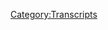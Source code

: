 {{Transcript
    | title         = [[765: Formulaic Objections Part 13]]
    | caption       = [https://knowledgefight.libsyn.com/765-formulaic-objections-part-13 Listen to this episode on Libsyn]
    | episodeNumber = [[765: Formulaic Objections Part 13|765]]
    | length        = 02:02:04
}}

{{MessageBox
    | header     = Warning: Bot Generated Content
    | text       = This transcript was automatically generated by transcription software and likely contains many mistakes and misattributions. Please check the audio for definitive quotes, attribution, and context.
    | image      = N3yvass4myg91.webp
    | imagewidth = 50px
    | id         = warning
}}

{{TranscriptBlock
    | name      = Alex Jones
    | timestamp = 00:00:04.000
    | text      = Red Alert. Red alert. Red alert. Red Alert acknowledged five days. Damn, Jordan, I'm sweating. Knowledge party.com It's time to pray. And I have great respect for knowledge. Knowledge. I'm sick of them posing as if they're the good guys Shang V or the bad guy knowledge. Dan and Jordan knowledge fight need money
}}

{{TranscriptBlock
    | name      = Alex Jones
    | timestamp = 00:00:39.000
    | text      = Andy and Sandy are stopping Andy and Pam handy in Kansas.
}}

{{TranscriptBlock
    | name      = Alex Jones
    | timestamp = 00:00:47.000
    | text      = Andy in Kansas, you're on the airplanes rolling.
}}

{{TranscriptBlock
    | name      = Unknown Speaker
    | timestamp = 00:00:48.000
    | text      = This huge fan I love your word.
}}

{{TranscriptBlock
    | name      = Alex Jones
    | timestamp = 00:00:53.000
    | text      = Knowledge by now knowledge fight.com
}}

{{TranscriptBlock
    | name      = Dan
    | timestamp = 00:00:59.000
    | text      = Hey, everybody, welcome back to knowledge, right. I'm Dan. I'm Jordan. We're dudes like to sit around worship at the altar of saline and talk a little bit about Alex Jones.
}}

{{TranscriptBlock
    | name      = Jordan
    | timestamp = 00:01:07.000
    | text      = Oh, indeed. We are Dan, Georgia Damn. Quick question for you. What's up? What's your blind spot today
}}

{{TranscriptBlock
    | name      = Dan
    | timestamp = 00:01:12.000
    | text      = by my bright spot Jordan is sort of I mean, look, some of her bright spots are a little bit trivial and shooter some are just like an album we enjoy are
}}

{{TranscriptBlock
    | name      = Jordan
    | timestamp = 00:01:22.000
    | text      = bright spots need to be sometimes trivial yet enjoy the trivial in order to enjoy the rest of life. Right?
}}

{{TranscriptBlock
    | name      = Dan
    | timestamp = 00:01:28.000
    | text      = Yeah. And today, I had a good ice cream flavor. So this is some serious stuff, great. I've long struggled with sleep and such, but it's been going a lot better. Over the past week, I've been managing to keep a better like sleep schedule. And like I'm not, I don't want to get ahead of myself, of course, because these things happen sometimes getting a good rhythm and they get then it gets thrown off. But I mean, sleep has been one of the things that has plagued me the most in terms of like, the path of my life. Oh, I don't like laying in bed for hours not being able to fall asleep. And, and such. And it's, it's been it's been great. And this is this is partially This is my brightspot and that's partially a bit of a announcement. And that is that this episode is going to become you will never sleep again. Oh, no, this episode is gonna be coming out a little bit early. Okay, and the reason for that is I'm going to I have to test advanced publishing, okay, like with a schedule. Yeah, I gotcha. I haven't done that for a really long time. But when I tried to do it like years and years ago, it didn't work. Right. Right. And so I'm gonna set up this episode to post at a decent hour so I can in the future schedule posts ahead of time that's that's you're hearing this at like nine central that might be why I'm proud of you. I look forward to hopefully being able to keep this up because it's it feels so much better.
}}

{{TranscriptBlock
    | name      = Jordan
    | timestamp = 00:02:55.000
    | text      = Honestly, that's a brighter spot for me than it is for you. That's been a chief source of concern for me for goddamn years now. You know, and it's I'm trapped in this helpless but I can't sleep for you dad. No. dry
}}

{{TranscriptBlock
    | name      = Dan
    | timestamp = 00:03:09.000
    | text      = guitar if only and then you know slide.
}}

{{TranscriptBlock
    | name      = Jordan
    | timestamp = 00:03:13.000
    | text      = Man those were good days by the way.
}}

{{TranscriptBlock
    | name      = Dan
    | timestamp = 00:03:15.000
    | text      = Yeah. Bright Spot not bright spot. I know that we've discussed this a little bit worried about Uncle howdy. Just an update on that. Okay. Still worried about worried about all right. Anyway.
}}

{{TranscriptBlock
    | name      = Jordan
    | timestamp = 00:03:29.000
    | text      = Any any greater concern? Or is it
}}

{{TranscriptBlock
    | name      = Dan
    | timestamp = 00:03:31.000
    | text      = just reporting that I'm still worried
}}

{{TranscriptBlock
    | name      = Jordan
    | timestamp = 00:03:35.000
    | text      = about my bright spot is today it's that time of year. Today is the start of awesome Games Done Quick. The marathon that last four?
}}

{{TranscriptBlock
    | name      = Dan
    | timestamp = 00:03:44.000
    | text      = Feels like what's always happening? There's the summer one. Yeah, it
}}

{{TranscriptBlock
    | name      = Jordan
    | timestamp = 00:03:47.000
    | text      = happens twice a year. So you know, every six months like a solstice, you kind of feel you're like, Oh, is it a solstice again? I'll be I thought it was just yesterday. Yeah. But, ya know, great times. It's gonna be fun. They're gonna raise a lot of money for a game. Yeah. You know, whatever good
}}

{{TranscriptBlock
    | name      = Dan
    | timestamp = 00:04:02.000
    | text      = causes. Yeah, totally. And people will play games really fast. Totally get through stuff. And what have you.
}}

{{TranscriptBlock
    | name      = Jordan
    | timestamp = 00:04:08.000
    | text      = The story though, is that the founder is taken. He's done after this year, right? And they started the whole thing, whoever
}}

{{TranscriptBlock
    | name      = Dan
    | timestamp = 00:04:15.000
    | text      = can play the awesomest game with this new add
}}

{{TranscriptBlock
    | name      = Jordan
    | timestamp = 00:04:19.000
    | text      = game. It's also a competition. Now he started in his mom's basement 13 years ago. And 13 years later, it's $40 million plus in donation. How cool is that? That is really cool. Amazing. True achievement for that person. I'm amazed at them.
}}

{{TranscriptBlock
    | name      = Dan
    | timestamp = 00:04:39.000
    | text      = Yeah, congrats. Yep. So Jordan today we have an episode to go over and listen to the situation that we find ourselves in. Okay. We need to know the predictions for 2020
}}

{{TranscriptBlock
    | name      = Jordan
    | timestamp = 00:04:49.000
    | text      = January 8,
}}

{{TranscriptBlock
    | name      = Dan
    | timestamp = 00:04:50.000
    | text      = we need to know what is going on. Yeah. Because what's gonna happen on January 15? January 16 17th 18th. Oh, no. How are we going to live our lives? If we don't know what's coming paralyzed with fear of the future? I can't leave the house now granddad didn't leave the house to begin. Wow, that's fair. Because I don't know the prediction. So reasons can change the facts of the same. Yes. So I regret to inform you that Alex has still been out of studio. He was gone all of the week. And then Saturday rolled around, maybe he'll come in and do a Saturday show. As of the time that we're recording this, which is on Sunday. He has not he has not done a Saturday show. So I'm guessing he's not going to doubtful Sunday's show is still yet to be broadcast from his his studio. So we don't know if he's gonna be back on Sunday course, we're left in a lurch. The time is where it is. That's a big reason why we had to fill in and do an episode which was fantastic. People enjoyable, people really enjoyed it. Yeah. And now we're here again. And what are we going to do?
}}

{{TranscriptBlock
    | name      = Jordan
    | timestamp = 00:05:54.000
    | text      = I don't know. Is it going to be better today?
}}

{{TranscriptBlock
    | name      = Dan
    | timestamp = 00:05:56.000
    | text      = No, we are not going to talk about Alex actually. And that is because we have a deposition of another deposition. God damn. And this is exciting, because this is a behind the scenes guy. Okay, and we'll get down to business on this and I'll explain what's going on. But first, let's say hello to some new Whoa, that's a great idea. So first anti racist tubist. Tuba ist. How would you spell? How would you say that?
}}

{{TranscriptBlock
    | name      = Jordan
    | timestamp = 00:06:20.000
    | text      = I'm gonna go to bass who best Yeah,
}}

{{TranscriptBlock
    | name      = Dan
    | timestamp = 00:06:22.000
    | text      = Tuba est tuba is just to be available to play psycho Pomp and Circumstance at your next graduation. Thank you so much for now, Paul Zwaan. I'm a policy. Thank you very much. Next, I made my girlfriend listen to knowledge, right. And now every argument is a false flag. Thank you so much. You're now policy walk. I'm a policy wonk.
}}

{{TranscriptBlock
    | name      = Jordan
    | timestamp = 00:06:40.000
    | text      = Thank you very much.
}}

{{TranscriptBlock
    | name      = Dan
    | timestamp = 00:06:41.000
    | text      = Next, I'm fast at six exclamation point. Thank you so much. You are now policy walk. I'm a policy. Thank you very much. Thank you. Next policy, Joseph wachsen. Thank you so much. You're now a policy wonk. I'm a policy wonk. Thank you very much. And Alex the Space Ace, thank you so much for now policy walk. I'm a policy wonk.
}}

{{TranscriptBlock
    | name      = Jordan
    | timestamp = 00:06:58.000
    | text      = Thank you very much.
}}

{{TranscriptBlock
    | name      = Dan
    | timestamp = 00:06:59.000
    | text      = We got three technocrats count of one three. So first, Merry Christmas to chance love. That's with an S chance. That is
}}

{{TranscriptBlock
    | name      = Jordan
    | timestamp = 00:07:10.000
    | text      = Schultz, Schultz Schultz. Love
}}

{{TranscriptBlock
    | name      = Dan
    | timestamp = 00:07:12.000
    | text      = Shazam. Oh,
}}

{{TranscriptBlock
    | name      = Jordan
    | timestamp = 00:07:13.000
    | text      = that's good stuff.
}}

{{TranscriptBlock
    | name      = Dan
    | timestamp = 00:07:16.000
    | text      = Noel. You're now taking credit. And Chris Labonte, purveyor of dark arts and listener have only the best podcasts. Thank you so much. You're now technocrat, and I became a technocrat even though Dan like Scott and Jordan sang the English version of The Girl from Ipanema, bossa nova rules. Thank you so much going out technocrat I'm a policy wonk
}}

{{TranscriptBlock
    | name      = Alex Jones
    | timestamp = 00:07:39.000
    | text      = telling you brilliant someone, someone sought him out and sent me a bucket of poop daddy sharp. Jar Jar Binks has a Caribbean black action. He's a loser, little little teddy baby. I don't want to hate black people. I renounce Jesus Christ. Yes. Thank you very much. So
}}

{{TranscriptBlock
    | name      = Dan
    | timestamp = 00:07:58.000
    | text      = Jordan, today, we have a deposition. That is from the Connecticut case. That that is where we are at and this this is a fella by the name of Tim fru. J.
}}

{{TranscriptBlock
    | name      = Jordan
    | timestamp = 00:08:12.000
    | text      = Oh, it's the fruit. J Yeah. I
}}

{{TranscriptBlock
    | name      = Dan
    | timestamp = 00:08:14.000
    | text      = don't know. If you know much about the man. What do you know about Tim?
}}

{{TranscriptBlock
    | name      = Jordan
    | timestamp = 00:08:18.000
    | text      = I mean, beyond the mentions of him in emails and such. And he's got something to do with a not marketing but the internet. Right.
}}

{{TranscriptBlock
    | name      = Dan
    | timestamp = 00:08:26.000
    | text      = He has like stuff to do with the online sales. Yeah, exactly. Yeah, it's what it is. And he's the Business Director, basically. Yes. large umbrella set of things that that he's responsible for having grown from the position of just being like, in charge of, like some warehouse stuff.
}}

{{TranscriptBlock
    | name      = Jordan
    | timestamp = 00:08:45.000
    | text      = Right, right.
}}

{{TranscriptBlock
    | name      = Dan
    | timestamp = 00:08:46.000
    | text      = He was the seventh employee that Alex hired
}}

{{TranscriptBlock
    | name      = Jordan
    | timestamp = 00:08:49.000
    | text      = ever he was he Michael J. Fox did from the mailroom to the top of the board. He's
}}

{{TranscriptBlock
    | name      = Dan
    | timestamp = 00:08:53.000
    | text      = been Yeah, he's been around pretty much forever, as he tells in his backstory for this. In this deposition, he was working at like a dry cleaner kind of business, or he was delivering things and like trying to sign up new clients for the service. And then from there transitioned into Alex mailroom stuff, as you put it, obviously not spent Yeah. And then just things kept going as it grew more responsibilities and added on until he was the head of business. Yeah.
}}

{{TranscriptBlock
    | name      = Jordan
    | timestamp = 00:09:25.000
    | text      = You know, I mean, if it weren't for them being part of Infowars there's a certain charm to their ragtag hiring process that I read. I don't disagree.
}}

{{TranscriptBlock
    | name      = Dan
    | timestamp = 00:09:36.000
    | text      = It's mostly context. Exactly. That's, yeah, this was not a contest, but maybe Alex had his drycleaning delivered. And that's
}}

{{TranscriptBlock
    | name      = Jordan
    | timestamp = 00:09:43.000
    | text      = kind of the other concern I have is he's like, Yo, boy, that was the fastest I've ever had that. directly delivered. You guys. Got it.
}}

{{TranscriptBlock
    | name      = Dan
    | timestamp = 00:09:51.000
    | text      = I need you in my warehouse.
}}

{{TranscriptBlock
    | name      = Jordan
    | timestamp = 00:09:53.000
    | text      = I'm starting a
}}

{{TranscriptBlock
    | name      = Dan
    | timestamp = 00:09:54.000
    | text      = project. I have long been interested in Tim for Jay because he's It's a name that rings out through like the entire time that I've done this podcast. He is someone that Alex references obliquely, his name shows up places right as like, oh, run it by Tim.
}}

{{TranscriptBlock
    | name      = Jordan
    | timestamp = 00:10:12.000
    | text      = He's the money man.
}}

{{TranscriptBlock
    | name      = Dan
    | timestamp = 00:10:13.000
    | text      = I don't I wouldn't put it that well, basically I haven't heard this. I don't know he's the money, man. But he's he's somebody who has a lot of admin kind of various places. Gotcha. Gotcha. And I realized when I sat down to look at this deposition that I had never seen Tim for a holy cow. Yeah. Wow. And he is a charming looking 42 year old. I don't want to you know, I'm not saying this in any kind of pejorative way, but he's a thick boy. Sure. Sure. Is a thick King. Okay. Yeah. I've heard Carl. Say it before.
}}

{{TranscriptBlock
    | name      = Jordan
    | timestamp = 00:10:51.000
    | text      = Okay. All right. I'm fine with it. I've
}}

{{TranscriptBlock
    | name      = Dan
    | timestamp = 00:10:55.000
    | text      = just that's the first time I've heard it. He's got a beard. And he just he strikes you as like a cool guy that your dad knows.
}}

{{TranscriptBlock
    | name      = Jordan
    | timestamp = 00:11:03.000
    | text      = He's young Santa Claus.
}}

{{TranscriptBlock
    | name      = Dan
    | timestamp = 00:11:07.000
    | text      = I'm looking at him right now. And yeah, maybe it's not a it's not a big beard though. No, no.
}}

{{TranscriptBlock
    | name      = Jordan
    | timestamp = 00:11:11.000
    | text      = 2030 years from now. That's a Santa Claus. But right now he's cool. Santa. You know,
}}

{{TranscriptBlock
    | name      = Dan
    | timestamp = 00:11:17.000
    | text      = I picture young Santa Claus with a giant beard. But it's like not brown. Yeah. Well, that's fair. Regardless of and I should also say that I was routinely called Young Santa Claus. Right. Right. Right. That was personal for you. Yeah, I understand. I think people were saying that pejoratively, though, that was not a situation where they just thought it was I wasn't I wasn't trying
}}

{{TranscriptBlock
    | name      = Jordan
    | timestamp = 00:11:38.000
    | text      = to be that.
}}

{{TranscriptBlock
    | name      = Dan
    | timestamp = 00:11:40.000
    | text      = But yeah, he strikes you as like a pretty generally decent fella. Interesting. And that is interesting. Yeah. It's very interesting, because you're not used to that. No. And I'll say, I think I had a fairly positive impression of him through this. And then by the end of this, I think he's maybe one of the worst people who works at it. Okay, good. I was gonna say, This is freaking me out. No, it's a very interesting path that it takes to get there. But yeah, so anyway, Tim PJ. Okay, he sat for a deposition in January 2022. Having previously sat for like a really brief one. And then he comes back and doing this remotely. And we're gonna start here with the first clip. There's obviously at the beginning, quite a bit of like, you know, introduction, what did you do to prepare for this, like
}}

{{TranscriptBlock
    | name      = Jordan
    | timestamp = 00:12:35.000
    | text      = lie detector questions, you know, like answer yes or no, just so we can calibrate the device getting that we'll get into into the rhythm
}}

{{TranscriptBlock
    | name      = Dan
    | timestamp = 00:12:41.000
    | text      = of questions. Sure. Sure, sure. And we get to jumping in here, while they're discussing the period of Info Wars growth, they're seeing quite a bit of growth. And in the context of that we learn Tim salary. Okay. And you were
}}

{{TranscriptBlock
    | name      = Chris Mattei
    | timestamp = 00:12:55.000
    | text      = you were aware of the increasing volume of sales leading up to the move to alginate. Right?
}}

{{TranscriptBlock
    | name      = Tim Fruge
    | timestamp = 00:13:04.000
    | text      = No, I would not I was never involved in the sales at that point.
}}

{{TranscriptBlock
    | name      = Chris Mattei
    | timestamp = 00:13:10.000
    | text      = That would have happened kind of in the 2011 2012 timeframe.
}}

{{TranscriptBlock
    | name      = Tim Fruge
    | timestamp = 00:13:17.000
    | text      = Somewhere in that timeframe Yes. As as we grew there was just need for people to step up and I was there and I was willing to learn and and step up and help where I was needed
}}

{{TranscriptBlock
    | name      = Chris Mattei
    | timestamp = 00:13:37.000
    | text      = you were needed around that time was to oversee the online store. And Mr. Jones's direction right?
}}

{{TranscriptBlock
    | name      = Tim Fruge
    | timestamp = 00:13:48.000
    | text      = Correct. As well as you know ordering office supplies and handling you know, your your AC guys your plumbing guys your construction guys. That was sort of my what I was doing at that time.
}}

{{TranscriptBlock
    | name      = Chris Mattei
    | timestamp = 00:14:06.000
    | text      = What was your salary you first came along as
}}

{{TranscriptBlock
    | name      = Tim Fruge
    | timestamp = 00:14:12.000
    | text      = best I can remember it was either 45 or 50,000 annually.
}}

{{TranscriptBlock
    | name      = Chris Mattei
    | timestamp = 00:14:20.000
    | text      = Was it when you resigned in September 2024. When you when you separate it from speech free speech systems in September 2012.
}}

{{TranscriptBlock
    | name      = Tim Fruge
    | timestamp = 00:14:29.000
    | text      = It was 200,000 a year.
}}

{{TranscriptBlock
    | name      = Jordan
    | timestamp = 00:14:32.000
    | text      = Yeah, damn.
}}

{{TranscriptBlock
    | name      = Tim Fruge
    | timestamp = 00:14:36.000
    | text      = 200,000 a year.
}}

{{TranscriptBlock
    | name      = Dan
    | timestamp = 00:14:39.000
    | text      = So we have the On Air personalities that seem like Owen Troyer. He makes 100,000 right about Daria makes about 100,000 a year and yeah to enforce a 200,000 I mean, hey, you know, you started 50 grand, you have more responsibilities that are added on that is kind of like a normal so sort of trajectory and path it's just it's got it's got quite high
}}

{{TranscriptBlock
    | name      = Jordan
    | timestamp = 00:15:03.000
    | text      = yeah i mean i Here's the problem I don't know capitalism anymore you know like for my for my decade in in because I was kind of in sales you know so I never got raises or anything it was either I did good or bad there's commission yeah there's that whole thing
}}

{{TranscriptBlock
    | name      = Dan
    | timestamp = 00:15:22.000
    | text      = I don't feel like that is that is absolutely not how exactly him describes his compensation
}}

{{TranscriptBlock
    | name      = Jordan
    | timestamp = 00:15:29.000
    | text      = he went to work every day and at the end of the year he either got a promotion or he didn't he did the corporate thing that people have talked about in my world that I've never experienced you know that even though
}}

{{TranscriptBlock
    | name      = Dan
    | timestamp = 00:15:38.000
    | text      = some of his responsibilities did veer into sales, right advertised right?
}}

{{TranscriptBlock
    | name      = Jordan
    | timestamp = 00:15:42.000
    | text      = Strange is that is that a lot? Is that a lot like to me it was like a lot to me it's a shit ton of money, but I don't know if it's still that in the real world anymore. To
}}

{{TranscriptBlock
    | name      = Dan
    | timestamp = 00:15:52.000
    | text      = me it is also and then if you look at it just on the scale of like, what we know of other Info Wars people what they're making, yeah, obviously, you pay people what like you think they deserve? I mean, I would think that that's kind of how payroll generally works. You attend according to this. Obviously, Tim Piaget his role is more important than Alex's second banana on air personality.
}}

{{TranscriptBlock
    | name      = Jordan
    | timestamp = 00:16:18.000
    | text      = It kind of makes me feel like he is the money man though insofar as like, yeah, he's more important than Oh, and you can replace Oh, and well, but you got to keep the money flowing. Like it or not, you know,
}}

{{TranscriptBlock
    | name      = Dan
    | timestamp = 00:16:27.000
    | text      = the only problem I guess I have is I'm not sure exactly what's meant by money, man. You know, like, I feel like money man is the guy who injects money. The million dollar man. You know,
}}

{{TranscriptBlock
    | name      = Jordan
    | timestamp = 00:16:38.000
    | text      = I'm talking more about the guy who's who's in control who's who's at the at the like, Loggerhead of the flow of money. Right, right. Right there. And all the money flow comes towards him, and then he kind of directs it elsewhere. Yeah,
}}

{{TranscriptBlock
    | name      = Dan
    | timestamp = 00:16:52.000
    | text      = I do. I do think that's probably fairly accurate. Yeah, you pay that guy plenty. Yeah, that guy knows a lot
}}

{{TranscriptBlock
    | name      = Jordan
    | timestamp = 00:16:57.000
    | text      = too.
}}

{{TranscriptBlock
    | name      = Dan
    | timestamp = 00:16:58.000
    | text      = And Owens not that great. No, no, it can replace it with another contest tomorrow, where as this fella he's grown with the company to tons of Yeah, I really, man, I'm conflicted about this guy. Anyway, he left Infowars in September 2020. And then was gone for about a year short and came back. And he came back, he came back. Well, I mean, 200k, you can't really earn quite as much everywhere else, as far as I've been might have been doing fine. We'll find out where he landed in a minute. But he's returned makes some sense to me, actually. Because he could look at it suspiciously. And I'm like, you're in the middle of this litigation and get this guy back in the fold or whatever. But he, as he describes it, him and his wife are both from Texas. And they had moved to Utah for another job. And they visited Texas, and they saw their family and they realize I miss my family. Totally. I want to come back. So Alex offered him his job back. And you know, he came back. That's makes total sense. Makes total sense. That's great. That doesn't feel suspicious to me at all. But it is weird. Wow. I
}}

{{TranscriptBlock
    | name      = Jordan
    | timestamp = 00:18:08.000
    | text      = mean, it's the loyalty that I wouldn't expect from any company I've ever worked at, you know, if I left for a year, they'd probably be like, sorry, you shouldn't have fucking left asshole. You know, that's true,
}}

{{TranscriptBlock
    | name      = Dan
    | timestamp = 00:18:17.000
    | text      = true, but then you got to consider how things ended. And we get into that in this next clip,
}}

{{TranscriptBlock
    | name      = Chris Mattei
    | timestamp = 00:18:23.000
    | text      = the circumstances, leading free speech systems in September 2020.
}}

{{TranscriptBlock
    | name      = Tim Fruge
    | timestamp = 00:18:31.000
    | text      = I was stressed to the max. I have some health conditions. And the stress was getting to me and everything kind of came to a head when me and Alex got into an argument and I grabbed my bag told him to go off and walked out. And that was the end of it.
}}

{{TranscriptBlock
    | name      = Tim Fruge
    | timestamp = 00:19:02.000
    | text      = Him being Alex Jones, he was just complaining about everything I was trying to help. He was complaining about something else. I don't remember too much of the details, but it was it was Alex being Alex as far as just I can't say the word because I don't want to swear but he was just being a jerk.
}}

{{TranscriptBlock
    | name      = Dan
    | timestamp = 00:19:33.000
    | text      = So Alex is being an asshole being a real piece of shit. I get the sense from listening to this and watching this that maybe Tim doesn't like Alex that much.
}}

{{TranscriptBlock
    | name      = Jordan
    | timestamp = 00:19:43.000
    | text      = I mean, you know that's that's the problem with your foreshadowing on him being the worst person maybe potential is up there. You know, that kind of thing for a very interesting reason. Well see, here's what I'm getting. Here's why my first hackles are being raised. This seems like a person who has capable of agency and thought, and that makes him terrifying to me, because that's part of chooses to go be the worst person you know, like, and he's a bit of a straight shooter.
}}

{{TranscriptBlock
    | name      = Dan
    | timestamp = 00:20:11.000
    | text      = Willing to say like Alex is a fucking asshole. You got to fight. That's why I quit. That's concerning. Yeah. Why did you quit? Alex was being Alex, why do you
}}

{{TranscriptBlock
    | name      = Jordan
    | timestamp = 00:20:19.000
    | text      = think the Alex, why do you talk? Why do you quit? You? Yeah,
}}

{{TranscriptBlock
    | name      = Dan
    | timestamp = 00:20:25.000
    | text      = of course I would quit very understandable. And because this is, you know fairly early in the deposition, it starts to give you a good impression of him. Because you're like, Yeah, that makes total sense. I know, you put up with it for a long time, you probably making way more money than you would have been, in some other career make sense? And then finally had enough of this asshole. And he left?
}}

{{TranscriptBlock
    | name      = Jordan
    | timestamp = 00:20:45.000
    | text      = Sure. I mean, the problem, though, is the more agency you have, the more responsibility you have for your actions. You know, that's, that's the way it's always kind of the math is worked out in my head. I think Alex is a piece of shit. But I also don't think Alex really can control his behavior at this point, you know, like, that
}}

{{TranscriptBlock
    | name      = Dan
    | timestamp = 00:21:05.000
    | text      = says that he's the slave of many decisions that he made years and years ago, actually, yeah, pressures that he has put upon himself. Right. But he still has complete agency. I disagree with you on that. But I mean, but there are influences that are pushing him totally, in various directions, totally. But I do agree with you that Tim has more awareness and more sort of clarity of decision making than a lot of the other people that we've seen deposed, or just generally in the Infowars sphere. Yeah. And he doesn't seem as desperate either, that as some of these other dorks, right. So yeah, he quit because Alex treated him poorly. That's, it turns out, you quit quit
}}

{{TranscriptBlock
    | name      = Chris Mattei
    | timestamp = 00:21:57.000
    | text      = indicated that you were under a lot of stress. And that stress had to do with your responsibilities, or the way in which Mr. Jones was supervising you, or some combination all
}}

{{TranscriptBlock
    | name      = Tim Fruge
    | timestamp = 00:22:11.000
    | text      = the way. All the issues that at that place, there are forest fires every day. And at that moment, the reason I walked out, it was the way Alex Jones was treating me. So that's
}}

{{TranscriptBlock
    | name      = Dan
    | timestamp = 00:22:26.000
    | text      = interesting in that, like, he seems like if there's forest fires every day, then a high pressure work environment. Yeah, isn't necessarily something that's going to be like why you quit, right? So something you're used to that's how things work around here. Right? Just Alex being a dick.
}}

{{TranscriptBlock
    | name      = Jordan
    | timestamp = 00:22:41.000
    | text      = It's Alex being an asshole. Yep. Which, but that's another thing about the choices there is that if he is saying that that is happening, and that's why he quit, and also saying there's forest fires every day. What that means is that he's watched Alex be an asshole to countless people, and watch them run out. And this is when Alex started being a real piece of shit to him personally, you know what I mean?
}}

{{TranscriptBlock
    | name      = Dan
    | timestamp = 00:23:06.000
    | text      = Yeah, well, that could be I have some slight theories that are maybe impossible to prove. But they're reason by this next clip.
}}

{{TranscriptBlock
    | name      = Chris Mattei
    | timestamp = 00:23:16.000
    | text      = Left in September 2020. You moved to Utah? Is that right? That is correct. And did you find work in Utah? Yes. Were we working?
}}

{{TranscriptBlock
    | name      = Tim Fruge
    | timestamp = 00:23:26.000
    | text      = Ready Alliance group? What's that? And is actually a
}}

{{TranscriptBlock
    | name      = Jordan
    | timestamp = 00:23:31.000
    | text      = dry cleaner?
}}

{{TranscriptBlock
    | name      = Tim Fruge
    | timestamp = 00:23:33.000
    | text      = The the storable food company that now now slide out Oh, is the storable food that he sold?
}}

{{TranscriptBlock
    | name      = Chris Mattei
    | timestamp = 00:23:42.000
    | text      = Analysis suppliers. Yes. Even a relationship with them as a result of your work for free speech systems. Correct.
}}

{{TranscriptBlock
    | name      = Dan
    | timestamp = 00:23:56.000
    | text      = So there's a part of this that is, you know, kind of understandable. You're the guy who's working in these business relationships, or you would know these people and you could go like, Hey, you got to place totally, that makes some sense. But then you also have to consider that this is September 2020. This is during the you know, sort of middle beginning of the COVID time. Yeah. This is when Alex is pushing the other storable food super hard to the point where they are needing to expand. They are setting up new warehouses. They are a company that is in severe growth. I would not be too surprised if there was an understanding or something where it's like you go work, go work for them for a bit. Yeah, or something. I can't prove that just a total theory. But Alex maintained a very, very close relationship with the storable food people that continued through this time there was I don't even remember when it was there. was like a time that he went to Utah himself. Yeah, for the storable food did visiting that. Yep. It seems like this is all way too closely connected for it to just be like, I quit Infowars and I got a job at the their main one of their main sponsors. Yeah,
}}

{{TranscriptBlock
    | name      = Jordan
    | timestamp = 00:25:15.000
    | text      = I will say this about that, though, is that, to me, that makes a lot of sense, just from a, like no, no malicious behavior kind of situation, just because if you're making 200k a year, and you want to leave that job, there aren't many jobs where you could step into a similar kind of salary point, without having an intense personal relationship with the people already there. It's true. So you know, maybe if he's not gonna go start at McDonald's or some shit, you know, he gets over there. Maybe he doesn't make as much money. But he's got a position over there. He's not starting over.
}}

{{TranscriptBlock
    | name      = Dan
    | timestamp = 00:25:52.000
    | text      = There's a benign explanation for totally. And I understand that. And I think that there's a very decent chance that that is what is at play. I also have some misgivings about how Alex would take that. Yeah, totally. i If he leaves on bad terms, with Infowars out of it, I find it kind of hard to believe that Alex would be okay with him taking a role that earns somewhere in the ballpark of $200,000. Right. And he's one of his main sponsors, right. I find that difficult, but it is possible. I don't know. It's just weird with
}}

{{TranscriptBlock
    | name      = Jordan
    | timestamp = 00:26:27.000
    | text      = with people such as they who have established a track record of malicious behavior ejaculations that do not require it or even ask it. Yeah, you know,
}}

{{TranscriptBlock
    | name      = Dan
    | timestamp = 00:26:37.000
    | text      = I didn't you know, this is definitely a situation where it's like, hey, it's possible to read too much into this. Yeah, I acknowledge that. Totally. It's just weird.
}}

{{TranscriptBlock
    | name      = Jordan
    | timestamp = 00:26:46.000
    | text      = Yeah. But I mean, you know, that I bet ordering dinner, there's something shady going on with these assholes. You know, you can't tell you don't even know why. Yep. Yep, there's the pipe. They're the type of people who drink half a drink, and then send it back and say, That's not what I ordered.
}}

{{TranscriptBlock
    | name      = Dan
    | timestamp = 00:27:02.000
    | text      = I only know Aleksa made his kid a rope swing under a tree branch.
}}

{{TranscriptBlock
    | name      = Jordan
    | timestamp = 00:27:06.000
    | text      = Oh, shady, shady shit right there.
}}

{{TranscriptBlock
    | name      = Dan
    | timestamp = 00:27:09.000
    | text      = So they discuss the revenue streams that come into and for us, obviously, back in the day, it was, you know, the supplements weren't there. So you had things like advertising,
}}

{{TranscriptBlock
    | name      = Jordan
    | timestamp = 00:27:21.000
    | text      = gold sales, the kickbacks of all the filters, the whole thing? Yeah.
}}

{{TranscriptBlock
    | name      = Dan
    | timestamp = 00:27:27.000
    | text      = You had a lot of that. Yeah. But then there was another thing.
}}

{{TranscriptBlock
    | name      = Chris Mattei
    | timestamp = 00:27:31.000
    | text      = And Mr. Jones continued to sell advertising. Correct.
}}

{{TranscriptBlock
    | name      = Tim Fruge
    | timestamp = 00:27:36.000
    | text      = So what I believe yes, at that time, he was still selling advertising.
}}

{{TranscriptBlock
    | name      = Chris Mattei
    | timestamp = 00:27:39.000
    | text      = Right. We talked about that. I'm basically talking about the period between 2007 and 2000.
}}

{{TranscriptBlock
    | name      = Tim Fruge
    | timestamp = 00:27:47.000
    | text      = Right. So there were times where no, there were no, like, advertising sponsors of anything. At certain time periods. I couldn't tell you which ones throughout that that timeframe. There was no sponsor for advertisers.
}}

{{TranscriptBlock
    | name      = Chris Mattei
    | timestamp = 00:28:07.000
    | text      = And that's in part because Mr. Jones would advertise his own products rather than third party products on his program. Correct? Correct. And in addition to advertising products, he would also charge individuals who want to appear on his show, and wanted to highlight their own products. Correct? Correct.
}}

{{TranscriptBlock
    | name      = Dan
    | timestamp = 00:28:35.000
    | text      = This is the first time that there has been concrete recognition of pay to play. Yeah, we've been talking about that. For years. It's been suggested by a number of folks. It's something that's been discussed on message boards, and people have theorized about it. Yep. anonymous comments. But yeah, this is this is the first time that I can say that there is like, actually definitive Yep, this is something that Alex offered, you can pay to get him to promote your stuff, and pretend that it is just a regular interview. Got it. And that's pretty shady. That's shady shit. We're gonna get more into this later in the deposition. So put a pin in that, but that was a really big moment. Yeah. In terms of my understand, operates, there's
}}

{{TranscriptBlock
    | name      = Jordan
    | timestamp = 00:29:24.000
    | text      = so many times where it's like, there's no way that this is not pay to play, but to have them concretely say it. That's that's comforting.
}}

{{TranscriptBlock
    | name      = Dan
    | timestamp = 00:29:33.000
    | text      = Yeah. And you'll be surprised to learn what the rates were. Oh, no, but not high enough or too high is the question I have, we'll get to it. Okay. So in terms of the products that they ended up selling, you know, like the supplements or what have you. Alex likes to pretend that they have like Info Wars labs, and you're like, Yes, that's right. are developing all these broad Yeah, of course, because it gives like more intimate a connection with the product itself. Yeah. It feels like it's something that's more direct personal. Yeah. But unfortunately, that's all a lie, of course.
}}

{{TranscriptBlock
    | name      = Chris Mattei
    | timestamp = 00:30:05.000
    | text      = And Mr. Jones selected the products that he intended to sell online, correct. Correct. And were you was it your understanding that Mr. Jones was personally involved in negotiating the purchase of those products from other third party suppliers?
}}

{{TranscriptBlock
    | name      = Tim Fruge
    | timestamp = 00:30:24.000
    | text      = I guess so. I'm not sure. I know, I was not involved in that.
}}

{{TranscriptBlock
    | name      = Chris Mattei
    | timestamp = 00:30:30.000
    | text      = Entity Gucci already was involved in
}}

{{TranscriptBlock
    | name      = Tim Fruge
    | timestamp = 00:30:33.000
    | text      = that, possibly Yes.
}}

{{TranscriptBlock
    | name      = Chris Mattei
    | timestamp = 00:30:38.000
    | text      = Not aware of free speech systems ever investing any money in research and development of the supplements that it sold, correct?
}}

{{TranscriptBlock
    | name      = Tim Fruge
    | timestamp = 00:30:47.000
    | text      = I'm not aware of any of them. Why would they?
}}

{{TranscriptBlock
    | name      = Chris Mattei
    | timestamp = 00:30:54.000
    | text      = It's been your understanding as the director of business operations, that Mr. Jones in free speech systems purchases, dietary supplements, from third party suppliers, and then brands them as a Alex Jones product, correct.
}}

{{TranscriptBlock
    | name      = Tim Fruge
    | timestamp = 00:31:14.000
    | text      = That's my understanding.
}}

{{TranscriptBlock
    | name      = Dan
    | timestamp = 00:31:15.000
    | text      = Yeah. Yeah. Obviously, that's what they did. They just put a different label.
}}

{{TranscriptBlock
    | name      = Jordan
    | timestamp = 00:31:19.000
    | text      = Why in God's name, would they also be Listen, we put our labels on everything that and we sell it, but also, why not? Sometimes we just do r&d? No, fuck off. You're not a supplement company.
}}

{{TranscriptBlock
    | name      = Dan
    | timestamp = 00:31:29.000
    | text      = You take, take cheap shit. Add a mystique to it. Yeah. And pretend that it's magical in some way, and then put another fun label on it and boom, totally mark it up.
}}

{{TranscriptBlock
    | name      = Jordan
    | timestamp = 00:31:40.000
    | text      = The markup is Alex holding a picture of it. That's it. That's the
}}

{{TranscriptBlock
    | name      = Dan
    | timestamp = 00:31:43.000
    | text      = whole band saying something like Chaga mushroom totally, really salacious leaves
}}

{{TranscriptBlock
    | name      = Jordan
    | timestamp = 00:31:49.000
    | text      = force adding force to all of it. That's all you need.
}}

{{TranscriptBlock
    | name      = Dan
    | timestamp = 00:31:53.000
    | text      = Or super blank. Super
}}

{{TranscriptBlock
    | name      = Jordan
    | timestamp = 00:31:55.000
    | text      = blank. Yeah.
}}

{{TranscriptBlock
    | name      = Dan
    | timestamp = 00:31:57.000
    | text      = So one of the other things that Alex likes to pretend is that he's doesn't he's not that connected to like how the how his show is moving product. He's
}}

{{TranscriptBlock
    | name      = Jordan
    | timestamp = 00:32:06.000
    | text      = just talent. Yeah, just talent. It's just, you know, it's just all he is, is on it.
}}

{{TranscriptBlock
    | name      = Dan
    | timestamp = 00:32:10.000
    | text      = And look, obviously, he's got to be concerned with some of the business side of things. But business, but he is not like doing things in order to like, push. That's not his expertise. Not on I know,
}}

{{TranscriptBlock
    | name      = Chris Mattei
    | timestamp = 00:32:24.000
    | text      = as the Mr. Jones's online store expanded, more and more of your time is spent, essentially managing the the principal revenue generating aspect of Mr. Jones's business, which is the online store, right? Correct. But Mr. Jones was also involved in that operation on a daily basis. Correct. Correct. And you were in touch with him on a daily basis about the stores performance? Correct? Correct. In fact, he would call you pretty much every day after his program to discuss the stores performance during the show, right? Yes. Because Mr. Jones, during every show, would pitch his products and encourage his audience to buy, correct. Yes. And so he would check with you on the effectiveness of his pitch to his audience. Effectiveness measured by the amount of sales that were transacted during the
}}

{{TranscriptBlock
    | name      = Tim Fruge
    | timestamp = 00:33:35.000
    | text      = show, right? That's correct.
}}

{{TranscriptBlock
    | name      = Dan
    | timestamp = 00:33:37.000
    | text      = Whoo. Shady, cynical. Alex gets out there start screaming about God and all this stuff and then gets off air. It's like Hey, Tim, how to do today.
}}

{{TranscriptBlock
    | name      = Jordan
    | timestamp = 00:33:50.000
    | text      = Yeah, excuse me, Pharisees. Let's change some money in the church real quick. Come on now.
}}

{{TranscriptBlock
    | name      = Dan
    | timestamp = 00:33:55.000
    | text      = It is a bleak portrait. Yeah. decks of sucks what I mean about
}}

{{TranscriptBlock
    | name      = Jordan
    | timestamp = 00:34:02.000
    | text      = that sucks like it like I if we had a TV show or something like that. That would be the part that sucks the most is like having to give a shit about what the sales were on your thing. Like all I've ever wanted to do was do the show part. Yeah.
}}

{{TranscriptBlock
    | name      = Dan
    | timestamp = 00:34:16.000
    | text      = It seems. It seems like that is part that Alex enjoys though. Maybe? Yeah, right. He's all about them. But he's, he's all about the bucks. Yeah. You know, one of the things that you get looking at this too, is that it's kind of a bummer to recognize that Infowars is like a business business. Yeah, you know, yeah, there is that mystique that Alex has about himself where it doesn't fly by the seat of our pants. Yeah, exactly. It's calling his business guy every day being like, Hey, did my ads work today? Totally. Who did it work? That sucks. Did I scare the people enough to buy my stuff sucks.
}}

{{TranscriptBlock
    | name      = Jordan
    | timestamp = 00:34:55.000
    | text      = That's such a bummer. Yeah, yeah. I'm so glad we don't sell shit where So,
}}

{{TranscriptBlock
    | name      = Dan
    | timestamp = 00:35:01.000
    | text      = so David Jones, Alex's dad in his deposition mentioned how whenever they see big spikes in traffic, they try to replicate that well as you would. And so this is brought up and we'll see if Tim is in on this, this sort of game.
}}

{{TranscriptBlock
    | name      = Chris Mattei
    | timestamp = 00:35:18.000
    | text      = I'll represent to you that Mr. Jones testified, David Jones testified in substance that if there was a day or time when
}}

{{TranscriptBlock
    | name      = Chris Mattei
    | timestamp = 00:35:34.000
    | text      = there was a spike in activity that folks would try to determine what might have caused that and then replicated. He's familiar with that concept.
}}

{{TranscriptBlock
    | name      = Tim Fruge
    | timestamp = 00:35:48.000
    | text      = No, I don't recall, I never read or watch David Jones's thing. But that makes sense and business if something is working to keep doing it.
}}

{{TranscriptBlock
    | name      = Chris Mattei
    | timestamp = 00:36:01.000
    | text      = And yeah, man, it's something that Mr. Johnson decided to do. When it came to, you know, maximizing his own profitability, correct? Objection.
}}

{{TranscriptBlock
    | name      = Tim Fruge
    | timestamp = 00:36:11.000
    | text      = I don't know what he's thinking. But, you know, like I said, I would provide him the information. What he does on a show is his thing. I never talked to him about what he does on the show, or anything. But if he requested the information, I would give it to him. And he did what he what he does.
}}

{{TranscriptBlock
    | name      = Chris Mattei
    | timestamp = 00:36:33.000
    | text      = But you yourself, were personally Strike that. You are responsible, just as Mr. Jones was perhaps less so but responsible for maximizing the store's performance, right?
}}

{{TranscriptBlock
    | name      = Tim Fruge
    | timestamp = 00:36:54.000
    | text      = I mean, to what I could do on my side, yes.
}}

{{TranscriptBlock
    | name      = Chris Mattei
    | timestamp = 00:36:59.000
    | text      = And one of the things that you could do was when there was a spike in, in revenue, on a particular day, was trying to assess what may have caused it so that you could replicate it right? Objection.
}}

{{TranscriptBlock
    | name      = Tim Fruge
    | timestamp = 00:37:17.000
    | text      = No, I never. If there was a spike in sales during his show. I would tell him, whatever you did worked because the cells increased, but I never, I never looked at a show. I mean, I can't listen to his show. It's too much for me. It's very distracting while I was working. I never I have no idea what he was doing on a show.
}}

{{TranscriptBlock
    | name      = Chris Mattei
    | timestamp = 00:37:48.000
    | text      = But you would say to him, Look, whatever you did, it worked.
}}

{{TranscriptBlock
    | name      = Dan
    | timestamp = 00:37:53.000
    | text      = That was correct. Yeah. Alex's show is too much for him.
}}

{{TranscriptBlock
    | name      = Jordan
    | timestamp = 00:37:56.000
    | text      = That is some psychopath shit, right. They really that is some really terrifying like, oh, yeah, no, I get that he slaughters young boys but I don't just because I don't watch it just because I work there doesn't mean that I care. I'm
}}

{{TranscriptBlock
    | name      = Dan
    | timestamp = 00:38:08.000
    | text      = all I'm concerned with is selling ads for the slaughter. Yeah, exactly.
}}

{{TranscriptBlock
    | name      = Jordan
    | timestamp = 00:38:12.000
    | text      = I all I do is I sell ads that say if you want to be a part of the slaughter, then join the slaughter. That's all I do. I'm a good guy. I'm a good guy. I put my dad put my head down, put my hard hat on and then I go home after work is over.
}}

{{TranscriptBlock
    | name      = Dan
    | timestamp = 00:38:26.000
    | text      = Obviously not necessarily as extreme as slaughter is a it's not your enough off honestly, it really is just the head in the sand kind of thing. And that to me is bleak. There is a real cynical approach to ethics.
}}

{{TranscriptBlock
    | name      = Jordan
    | timestamp = 00:38:42.000
    | text      = That's the type of shit that I got from the second clip of it's like, this dude knows what he's doing and is choosing like, fuck it. I don't care. Yeah, you know, and
}}

{{TranscriptBlock
    | name      = Dan
    | timestamp = 00:38:51.000
    | text      = consider he's been around for a decade.
}}

{{TranscriptBlock
    | name      = Jordan
    | timestamp = 00:38:55.000
    | text      = I've so long he's
}}

{{TranscriptBlock
    | name      = Dan
    | timestamp = 00:38:58.000
    | text      = ever brought on and he was there for a decade. Wow, Alex just did all this shit that has like, I don't fucking want to watch this nonsense every day. I choose to go to work. Yep. Alex is out there helping stormed the Capitol. Totally. Totally.
}}

{{TranscriptBlock
    | name      = Jordan
    | timestamp = 00:39:14.000
    | text      = Well, hey, listen, I'm just telling you my ads just gonna go to work that day. Oh, look, Alex. Alex is in the Capitol building. That's interesting. So it seems like we've got a spike in sales while Alex is in the fucking Capitol building. Hey,
}}

{{TranscriptBlock
    | name      = Dan
    | timestamp = 00:39:27.000
    | text      = Alex's lawyer in court is saying that Sandy Hook families are exaggerating their grief to sell some sports. fucking insane. Yeah. And we'll get more into this a little bit later to put a pin in that
}}

{{TranscriptBlock
    | name      = Jordan
    | timestamp = 00:39:41.000
    | text      = you know what's what's crazy about it to me is like, they they really do evaluate Alex's show, like any ad campaign would be evaluated. You know, like, Oh, if we hired Jon Hamm for this car commercial. Does Jon Hamm sell more cars than if we hired Sam Jackson? You know like that. kind of thing. Only it's Alex's entire show. The show itself is the ad for the ship
}}

{{TranscriptBlock
    | name      = Dan
    | timestamp = 00:40:07.000
    | text      = right now. And I mean, like, as this goes on, they can talk about being able to have like hour by hour breakdowns of like when more traffic to the store. There's so much more awareness of like what they're doing from a business standpoint than you'd ever get from any interview or deposition with Alex or corporate representative.
}}

{{TranscriptBlock
    | name      = Jordan
    | timestamp = 00:40:27.000
    | text      = We never use Google Analytics. I
}}

{{TranscriptBlock
    | name      = Unknown Speaker
    | timestamp = 00:40:28.000
    | text      = mean, that's a you know, it's
}}

{{TranscriptBlock
    | name      = Jordan
    | timestamp = 00:40:30.000
    | text      = stupid honest, this
}}

{{TranscriptBlock
    | name      = Dan
    | timestamp = 00:40:31.000
    | text      = peek into that is like, I mean, it's it's cynical, it's it's it. I am remit. I won't say that. Like he's worse than people who do shit. Yeah, or who do bad
}}

{{TranscriptBlock
    | name      = Jordan
    | timestamp = 00:40:48.000
    | text      = he didn't dance on a black lives matter. Flag on fire. You know, right. Yeah. Yeah,
}}

{{TranscriptBlock
    | name      = Dan
    | timestamp = 00:40:52.000
    | text      = there's blame to go both ways. Yeah. But this is someone who knows better. Oh, yeah. And he's not a true believer. Yeah. And that, to me is scarier a little bit. Totally.
}}

{{TranscriptBlock
    | name      = Jordan
    | timestamp = 00:41:01.000
    | text      = Absolutely. I mean, it's, it's, it seems extreme to be like, oh, this person watches the kid slaughter. But we're talking about somebody who lost a lawsuit for 1.5 billion fucking dollars for truly awful behavior. And he was like, amen. I just go to work. Yeah, you know,
}}

{{TranscriptBlock
    | name      = Dan
    | timestamp = 00:41:21.000
    | text      = I was shocked. I was there selling ads the entire time, Alex was defaming these families. And, oh, now that he's lost $1.5 billion. I still work for him. And I don't really care that much. Yeah, I just willing to say in the deposition, I don't listen to his show. It's stupid.
}}

{{TranscriptBlock
    | name      = Jordan
    | timestamp = 00:41:37.000
    | text      = I mean, on the standard show is, is not gonna go well.
}}

{{TranscriptBlock
    | name      = Dan
    | timestamp = 00:41:44.000
    | text      = And like, we'll get more into this later in the deposition. But Tim knows that the stuff Alex's saying is bullshit. He knows totally, he knows that, like the I can't watch a show the ads that are being sold, are based on tricking people with bullshit with stuff that he knows is bullshit. 100%. And that sucks. Anyway, Tim would tell Alex about the traffic that came to the website, and then Alex decides what to do about it.
}}

{{TranscriptBlock
    | name      = Tim Fruge
    | timestamp = 00:42:12.000
    | text      = I would tell him if there's a you know, it's it. Like I just said, the more people that are in town square, the more people that are going into the shops. So just by default, the more people going to the news website. I mean, you're going to pick up traffic coming over to the store because we had banner ads running.
}}

{{TranscriptBlock
    | name      = Chris Mattei
    | timestamp = 00:42:33.000
    | text      = Right. And not only that, but during the show, he's telling you that he wants to go to the store, right? Yes. And now, how to get those audience members to infowars.com. That was Mr. Jones's purview, right? Yes. He would decide what he wanted to talk about in order to generate audience, correct.
}}

{{TranscriptBlock
    | name      = Tim Fruge
    | timestamp = 00:42:57.000
    | text      = Correct.
}}

{{TranscriptBlock
    | name      = Chris Mattei
    | timestamp = 00:42:58.000
    | text      = But as you testified, he was aware and you would inform him that the more people that come there, to the show, the more people that are coming to the store, right? Yes. And showing you exhibit number 27.
}}

{{TranscriptBlock
    | name      = Chris Mattei
    | timestamp = 00:43:20.000
    | text      = Email for you, Mr. Cruz. Shea from Chris Allison to you dated March 11 2016. Yes. And who's Chris Allison?
}}

{{TranscriptBlock
    | name      = Tim Fruge
    | timestamp = 00:43:39.000
    | text      = Chris Ellison was the E commerce manager for a certain period of time.
}}

{{TranscriptBlock
    | name      = Chris Mattei
    | timestamp = 00:43:46.000
    | text      = worked under you.
}}

{{TranscriptBlock
    | name      = Tim Fruge
    | timestamp = 00:43:48.000
    | text      = Yes, he reported to me.
}}

{{TranscriptBlock
    | name      = Chris Mattei
    | timestamp = 00:43:52.000
    | text      = And I is email. And by the way, your email address is tim@infowars.com. Or at least it was there was yes. And Chris is still employed there.
}}

{{TranscriptBlock
    | name      = Tim Fruge
    | timestamp = 00:44:08.000
    | text      = No, Chris was gone. Chris is gone for quite a while now.
}}

{{TranscriptBlock
    | name      = Chris Mattei
    | timestamp = 00:44:15.000
    | text      = But he is sending you an email with the subject line largest traffic spike ever Correct? Oh, that's not good. Yes. Oh, boy. And he says, Hey, Tim, Yesterday, we saw the largest traffic spike error. And he's sending this on March 11 2016. So fair to say from from March 10 2016. Right. Yes. things in perspective, we hit 26,850 sessions on the 29th of February. By far a big number. Yesterday we capped out at 118,712.
}}

{{TranscriptBlock
    | name      = Dan
    | timestamp = 00:44:58.000
    | text      = So we got a giant spike, the biggest spike that has ever been recorded according to this email. Yeah. And we already also have an understanding that, you know, Tim would report these things to Alex. Yes, you should be aware of this and seems to not really be I don't know, I've never used Google it is in your email or
}}

{{TranscriptBlock
    | name      = Jordan
    | timestamp = 00:45:17.000
    | text      = even heard about this stuff. Hey, oh, did we do better that day? That seems crazy. So we
}}

{{TranscriptBlock
    | name      = Dan
    | timestamp = 00:45:21.000
    | text      = get a little bit more into the email here.
}}

{{TranscriptBlock
    | name      = Chris Mattei
    | timestamp = 00:45:24.000
    | text      = But anyway, with respect to this largest spike ever, Mr. Ellison provides you with some comparables. And this is checking the news feeds. I didn't notice anything that could account for that spike. I'll keep a close eye on that. Do you see that? Yes. And so this is an example of what we were talking about earlier, where there's a spike in activity in an effort to determine what in the news could have accounted for that right.
}}

{{TranscriptBlock
    | name      = Tim Fruge
    | timestamp = 00:45:57.000
    | text      = Judgment. Yes, and no. So if there was a big news day, if there was a big story, for whatever, that CNN Fox drudge everybody was covering, it would send more traffic to infowars.com, which in turn would send more traffic to Infowars. Store.
}}

{{TranscriptBlock
    | name      = Chris Mattei
    | timestamp = 00:46:24.000
    | text      = So there might be a huge news day that Mr. Jones isn't driving. But it results in additional traffic to the infowars.com. website. And consequently the store.
}}

{{TranscriptBlock
    | name      = Tim Fruge
    | timestamp = 00:46:37.000
    | text      = Yes, I mean,
}}

{{TranscriptBlock
    | name      = Dan
    | timestamp = 00:46:39.000
    | text      = yes, correct. So Tim tries to play some little blood F games. Yeah, a little bit about, you know, sometimes it's just it's bad traffic, right. Oh, you're not getting increased sales and stuff. Maybe. Maybe it's a DDoS attack, right? Maybe? Who knows? You can't you can't know anything based on the these traffic's right. So here is where he tries to pull some of that.
}}

{{TranscriptBlock
    | name      = Chris Mattei
    | timestamp = 00:47:04.000
    | text      = Okay. The largest traffic spike ever. That's something you discussed with Mr. Jones during your daily call, right?
}}

{{TranscriptBlock
    | name      = Tim Fruge
    | timestamp = 00:47:12.000
    | text      = Well, if I Yes, then typical thing I would tell him, Hey, largest spike ever. And I don't remember this. But if I'm looking at this, and I'm putting myself back in 2016, he's telling me that there was a large, largest spike ever, that didn't contribute to sales. And if you scroll down and look at that map, the screenshot and he said, that would tell me that we were being attacked on the store. Because that happened all the time. Where whatever, players, whoever players would send bots and all kinds of stuff to try and spike the traffic up on the store to overrun the servers to bring the store down. That happened all the time. So if I am looking at this today, and putting myself in my shoes from 2016, I would say that's the point that has been is trying to be made is, hey, something weird happened. This could be an attack.
}}

{{TranscriptBlock
    | name      = Chris Mattei
    | timestamp = 00:48:17.000
    | text      = You change if you do that on March 10 2016, the Republican presidential debate was held. Yeah, that would change my view, I would say I would do is yes.
}}

{{TranscriptBlock
    | name      = Dan
    | timestamp = 00:48:33.000
    | text      = Okay. Their biggest I guess that's what it was, like I said, the debate and we did a ton of coverage of that, and it drove bunch traffic, I use big old spike, what how did that person not see that in the news? I don't know, what was in the news that would contribute to whoever sending this email is incompetent.
}}

{{TranscriptBlock
    | name      = Jordan
    | timestamp = 00:48:50.000
    | text      = I mean, here's the thing that I feel like Tim does not understand. All right, is if you're going to try and avoid the question of in the positive of like, well, I know what he covered, and therefore we adjusted things accordingly. Right? That is essentially a true false statement. Right? If you also say, we know when it's false, that means you know, when it's true, so if you say, Oh, well, we figured out when it wasn't a DDoS attack means, you know, when it was something else,
}}

{{TranscriptBlock
    | name      = Dan
    | timestamp = 00:49:21.000
    | text      = and conceivably, you're like, maybe you don't remember this because it was yours in the past show. That moment you were digging into this. Exactly. Trying to understand the traffic, right. You explaining it away as a DDoS attack? It reveals, you know, investigation. Exactly. Yes. And that that is that is heavily implied there. Yeah. But yeah, it wasn't it wasn't a DDoS attack. That was just traffic. Yeah. In 2016, how much do you think Infowars was making per week bringing in?
}}

{{TranscriptBlock
    | name      = Jordan
    | timestamp = 00:49:55.000
    | text      = Oh, my God, I don't want to have so I mean, I did hear that one. A number they tossed out was like almost half a billion dollars in one year. Right? So you got to figure that puts yet what 100,000 A week? Well, here,
}}

{{TranscriptBlock
    | name      = Dan
    | timestamp = 00:50:09.000
    | text      = here's where we were.
}}

{{TranscriptBlock
    | name      = Chris Mattei
    | timestamp = 00:50:10.000
    | text      = And again, you have transactions, you have weekly revenue numbers, right? You'd agree with me that two months later in the weekly average appears to be hovering right around a million bucks.
}}

{{TranscriptBlock
    | name      = Jordan
    | timestamp = 00:50:29.000
    | text      = Oh, shit, it was
}}

{{TranscriptBlock
    | name      = Tim Fruge
    | timestamp = 00:50:30.000
    | text      = no Malian. Presidential thing my math is
}}

{{TranscriptBlock
    | name      = Jordan
    | timestamp = 00:50:33.000
    | text      = terrible.
}}

{{TranscriptBlock
    | name      = Chris Mattei
    | timestamp = 00:50:36.000
    | text      = And the reason you're saying that is because you believe that the existence of the presidential race contributed to an increase in your weekly revenue.
}}

{{TranscriptBlock
    | name      = Tim Fruge
    | timestamp = 00:50:45.000
    | text      = Well, I mean, everyone was it's the presidential cycle, I would assume. That's what it is. I couldn't tell you definitively but that's what makes sense to me.
}}

{{TranscriptBlock
    | name      = Chris Mattei
    | timestamp = 00:50:56.000
    | text      = But in fact in 2017 Didn't which was a non presidential year did Infowars store.com exceed its weekly average revenue over 2016
}}

{{TranscriptBlock
    | name      = Tim Fruge
    | timestamp = 00:51:10.000
    | text      = I don't recall somebody show me but I don't remember
}}

{{TranscriptBlock
    | name      = Dan
    | timestamp = 00:51:28.000
    | text      = wait for it. Wait for it there's a cameo coming
}}

{{TranscriptBlock
    | name      = Chris Mattei
    | timestamp = 00:51:48.000
    | text      = oh, I want to go back to free speech systems the early days.
}}

{{TranscriptBlock
    | name      = Jordan
    | timestamp = 00:51:55.000
    | text      = Love that. That that
}}

{{TranscriptBlock
    | name      = Chris Mattei
    | timestamp = 00:51:56.000
    | text      = at the outset about revenue streams? Let's kind of ballpark it as being you know, prior to the move to Alvin debate Okay.
}}

{{TranscriptBlock
    | name      = Judge Maya Gamble (Broadcast via Norm Pattis with crosstalk)
    | timestamp = 00:52:24.000
    | text      = versus me I'm free speech systems and free speech systems is neat. So the corporate representative of either of those companies absolutely should prepare for their deposition via extensive conversation with Mr. Jones to fill in all the gaps beyond we knew that that was fine that she didn't talk to him nor preparation for her. Alright, I apologize. You haven't responding to something else?
}}

{{TranscriptBlock
    | name      = Jordan
    | timestamp = 00:52:48.000
    | text      = Oh, my God. Oh, my God.
}}

{{TranscriptBlock
    | name      = Lawyer
    | timestamp = 00:52:51.000
    | text      = I mean, you may want to mute.
}}

{{TranscriptBlock
    | name      = Jordan
    | timestamp = 00:52:54.000
    | text      = Oh, my God.
}}

{{TranscriptBlock
    | name      = Lawyer
    | timestamp = 00:52:59.000
    | text      = And for the court reporter. Mr. Pattis attorney Norm Pattis logged on.
}}

{{TranscriptBlock
    | name      = Dan
    | timestamp = 00:53:05.000
    | text      = Yeah, yes. Yeah. nor bad. It says logged on. So he's only appearance at all in this deposition is as somebody who's accidentally screaming to drive
}}

{{TranscriptBlock
    | name      = Jordan
    | timestamp = 00:53:15.000
    | text      = it to a
}}

{{TranscriptBlock
    | name      = Dan
    | timestamp = 00:53:15.000
    | text      = grinding halt. I love it. So it's as good a time as any to bring up that Norma lost his ability to practice law. Yeah. And he stole your joke.
}}

{{TranscriptBlock
    | name      = Jordan
    | timestamp = 00:53:28.000
    | text      = Yeah. Yeah. I mean, it's tough. It's tough for him to call us bottom feeders if you're stealing our bits, man. That's that's kind of harsh. Yeah,
}}

{{TranscriptBlock
    | name      = Dan
    | timestamp = 00:53:35.000
    | text      = he tweeted something about a great job. That's pretty, pretty shitty.
}}

{{TranscriptBlock
    | name      = Jordan
    | timestamp = 00:53:41.000
    | text      = And it's funny because the number of people He is fooling is precisely zero. You know, like, zero people were like, Oh, see, he's got a cool enough sense of humor that he can expand. No, no, no, you were trying but uh, you're trying to deflect and you lose. No, no, no, of that sadder than if you just didn't say anything. Sure. Yeah.
}}

{{TranscriptBlock
    | name      = Dan
    | timestamp = 00:54:03.000
    | text      = But I love this kind of thing with Norm where he's like, just the guy who fumbles onto the scene. Totally. Totally. Showing up at the deposition like this was just it was it was delightful. Also, you can see for che laughing Yeah. Tim doesn't take normal. Seriously. No, no, no.
}}

{{TranscriptBlock
    | name      = Jordan
    | timestamp = 00:54:24.000
    | text      = No hyper chicken lawyer for Futurama? Me there is the point where in Futurama there's the point where the chicken lawyer is talking to, to fry and then the reveal is the lawyer himself was in prison the entire time and it's like, that's normal. That's 100% North he's in there. He's in prison giving you legal advice. And also like, Hey, can you help me get out of here I need to post bail.
}}

{{TranscriptBlock
    | name      = Dan
    | timestamp = 00:54:49.000
    | text      = Right. But also like here, presumably there's billable hours going on. He's trying to double dip watching.
}}

{{TranscriptBlock
    | name      = Jordan
    | timestamp = 00:54:55.000
    | text      = I mean, the funniest part though, the funniest part, what elevates it is that the audio Is of somebody saying that the corporate representative
}}

{{TranscriptBlock
    | name      = Dan
    | timestamp = 00:55:02.000
    | text      = shouldn't be prepared? I believe it's the judge in the Texas. Yeah. Gamble.
}}

{{TranscriptBlock
    | name      = Jordan
    | timestamp = 00:55:07.000
    | text      = The corporate representative should be prepared is absolutely the best ad. Of course, that's what should be in
}}

{{TranscriptBlock
    | name      = Dan
    | timestamp = 00:55:13.000
    | text      = there, man. Beautiful. It's and there's also an added comedy that he seems to not be able to mute it right away, can't figure it out and do it. But yeah, the the stuff that was going on before that 3 million in sales a week, right, which Tim is trying to attribute to the, you know, the election year, right, right. And then it went up in 2017. ruins that, that's not good. And one of the things that's fascinating is all of these people at Infowars, every single one of them to a person engages in improvisational explanations, ya know, they're presented with a set of facts. And they're like, well, here's
}}

{{TranscriptBlock
    | name      = Jordan
    | timestamp = 00:55:50.000
    | text      = tell you a story. And the bottom falls
}}

{{TranscriptBlock
    | name      = Dan
    | timestamp = 00:55:52.000
    | text      = out and happens to every single one of these people.
}}

{{TranscriptBlock
    | name      = Jordan
    | timestamp = 00:55:56.000
    | text      = I don't understand. See, I mean, what I wrote down is like, you can you should be able to hear at this point, like, Oh, this is a question you know, the answer to, and you are asking it to me, I would like you to just tell me the answer. And then I'll agree with what you say, because what you're gonna say is true. And if I if I'm allowed to talk, I'm gonna make up some bullshit. That's just who I am.
}}

{{TranscriptBlock
    | name      = Dan
    | timestamp = 00:56:16.000
    | text      = Tim is a little bit more of a serious person, it seems. But he still has that. That trait, that habit, and it's very weird.
}}

{{TranscriptBlock
    | name      = Jordan
    | timestamp = 00:56:23.000
    | text      = It's osmosis, you spend enough time at the Infowars. Office, you're gonna make up reasons for anything. Yeah.
}}

{{TranscriptBlock
    | name      = Dan
    | timestamp = 00:56:29.000
    | text      = So we talked about this tiny bit at the beginning of the notion of Alex doing pay for play kind of stuff. Right. And so this comes back up.
}}

{{TranscriptBlock
    | name      = Chris Mattei
    | timestamp = 00:56:38.000
    | text      = In addition to donations, Mr. Jones, would sell advertising on his show in on his website, correct? Correct. Would you continues to
}}

{{TranscriptBlock
    | name      = Tim Fruge
    | timestamp = 00:56:53.000
    | text      = sell advertising? Sorry, can you repeat the question? So
}}

{{TranscriptBlock
    | name      = Chris Mattei
    | timestamp = 00:57:00.000
    | text      = you can use to sell advertising on his show on his website? Correct?
}}

{{TranscriptBlock
    | name      = Tim Fruge
    | timestamp = 00:57:03.000
    | text      = He did. Yes.
}}

{{TranscriptBlock
    | name      = Chris Mattei
    | timestamp = 00:57:10.000
    | text      = He would charge guests to come up. Who wanted to come on the show, right.
}}

{{TranscriptBlock
    | name      = Tim Fruge
    | timestamp = 00:57:18.000
    | text      = That issue that is not so black and white. So he would charge as like it is to mention their products and stuff on the air. Right. I can't remember him charging a guest to come on the air.
}}

{{TranscriptBlock
    | name      = Chris Mattei
    | timestamp = 00:57:43.000
    | text      = Showed you exhibit 16.
}}

{{TranscriptBlock
    | name      = Jordan
    | timestamp = 00:57:48.000
    | text      = Just beautiful. Yeah. Just
}}

{{TranscriptBlock
    | name      = Dan
    | timestamp = 00:57:50.000
    | text      = when when there's let me show you this.
}}

{{TranscriptBlock
    | name      = Jordan
    | timestamp = 00:57:53.000
    | text      = Set them up and knock them down. It never it never stops. That
}}

{{TranscriptBlock
    | name      = Dan
    | timestamp = 00:57:57.000
    | text      = doesn't. It's just there. Yeah. That was information that Tim is volunteering there is going to be contradicted by of course, which he didn't need to say don't say I've never been aware of Alex pay, asking for money to have people appear on the show. Now saying that he charges to mention a product. That's what we call an ad. Yeah. So that is one thing.
}}

{{TranscriptBlock
    | name      = Jordan
    | timestamp = 00:58:19.000
    | text      = Yeah. It's another black and white to call it an ad, it's
}}

{{TranscriptBlock
    | name      = Dan
    | timestamp = 00:58:23.000
    | text      = fine to take ads, it's fine to do that. It's fine to have, you know, brokered content that's kind of revealed as sure it is not ethical to have people come on, who are paying to have an interview with you as if it's a normal interview. Yeah, that is promoting their product. Yeah, that is kind of messed up. And here's an email of Tim trying to sell Exactly. Let's
}}

{{TranscriptBlock
    | name      = Chris Mattei
    | timestamp = 00:58:50.000
    | text      = see. Exhibit 16. I pull up for you. An email from you to an individual named Claude wire dated July 29 2014. Yes. All right. Now, it was an email chain here. I'm gonna scroll down for you. But at least in this first part, from this, is it fair to say that you are informing Mr. Dwyer, that you will put him in touch with Nikko constant to arrange the logistics for somebody to appear on Mr. Jones's show, right. That's correct. You're down the chain. It's clear that the individual who is to appear on the show is BILL Right? Yep. You bill is
}}

{{TranscriptBlock
    | name      = Tim Fruge
    | timestamp = 00:59:47.000
    | text      = someone with Bonner and partners.com. Okay. All right.
}}

{{TranscriptBlock
    | name      = Chris Mattei
    | timestamp = 00:59:51.000
    | text      = And I want to go down further in the chain to an email you sent the day before to calm
}}

{{TranscriptBlock
    | name      = Chris Mattei
    | timestamp = 01:00:04.000
    | text      = And in this email, you say I just spoke with Alex and he likes Bill's work a lot. He said he do a 20 to 30 minute interview within the next week to help push the book sales. You understand that to be pushed to sales in the book that Bill row, right? That's correct. Meaning that bill comes on the show, they talk about the book. Alex's audience will buy this. And then you say he usually charges at least 15 to $20,000 for this type of interview. Because you liked Yeah. Right. So it's fair to say that at least at this time in 2014, if an individual wanted to come on to promote something that they have, Mr. Jones would charge them between 15 and $20,000 tip
}}

{{TranscriptBlock
    | name      = Tim Fruge
    | timestamp = 01:00:59.000
    | text      = that he usually charges I mean, that's if I'm putting my self back in 2014 Alex asked me to write me on this one to basically let him know the value of him coming onto the show.
}}

{{TranscriptBlock
    | name      = Jordan
    | timestamp = 01:01:16.000
    | text      = Yeah,
}}

{{TranscriptBlock
    | name      = Dan
    | timestamp = 01:01:17.000
    | text      = good good. Solid work. Yeah, by that one. This is just trying to make sure he appreciates
}}

{{TranscriptBlock
    | name      = Jordan
    | timestamp = 01:01:29.000
    | text      = that was that was one of the work you know, I almost respect him for for trying
}}

{{TranscriptBlock
    | name      = Dan
    | timestamp = 01:01:33.000
    | text      = Alex normally charges 15 to $20,000 for this because he likes who's gonna do this as a freebie. Yeah. Based on everything I know about it for us. That sounds like something that's just trying to make this guy appreciate and feel special. That is
}}

{{TranscriptBlock
    | name      = Jordan
    | timestamp = 01:01:48.000
    | text      = exactly the show that is that is that is just as Psycho is Daria been like, Well, don't they feel nice about hearing that their kids might still be alive? I asked his Psycho crazy.
}}

{{TranscriptBlock
    | name      = Dan
    | timestamp = 01:01:59.000
    | text      = Gotta push back. I think that Daria is way more that is way more
}}

{{TranscriptBlock
    | name      = Jordan
    | timestamp = 01:02:03.000
    | text      = like honestly, much more hurtful. When I said it out loud. I realized that I had gone farther disconnected.
}}

{{TranscriptBlock
    | name      = Dan
    | timestamp = 01:02:09.000
    | text      = It's insane. They're both disconnected from like, what's what normal people would? Yeah. So yeah, this introduces like a really fucked up kind of thing into Alex's world. Because if you know that this is something that he does, then you can't really be sure that any of the interviews that he does ever, how much of it is stuff that he actually believes and how much of it is stuff that he would promote? Just of his own accord? And how much of it is he getting paid? 20 grand to just have a little conversation with this person. It's free money on the table. Yeah. And who's getting suckered knew the listener.
}}

{{TranscriptBlock
    | name      = Jordan
    | timestamp = 01:02:48.000
    | text      = It goes, it goes from being like a rush limbaugh clone show to being more like an infomercial at 2am trying to sell you knives except for the people selling your knives and like, well, one. If you don't get this knife, everyone you know is going to die. And to this person selling knives is maybe the greatest knife salesman that's ever existed. They're their best knives, you know that. But
}}

{{TranscriptBlock
    | name      = Dan
    | timestamp = 01:03:11.000
    | text      = those knife infomercials are fun. Exactly. Cotton books.
}}

{{TranscriptBlock
    | name      = Jordan
    | timestamp = 01:03:16.000
    | text      = If you ruined it with Alex,
}}

{{TranscriptBlock
    | name      = Dan
    | timestamp = 01:03:19.000
    | text      = I really think that this is something that is it should be a big problem. For Alex's listeners, even if they are people who are like staunch believers now in this stuff, because introducing this kind of doubt into the things that you are seeing on his show. It should really make you question stuff. Even if only twice in the course of his career. People actually paid him $20,000 Yeah, it still is. it tarnishes pretty much every interview, it can never be sure that it is aboveboard and pure
}}

{{TranscriptBlock
    | name      = Jordan
    | timestamp = 01:03:56.000
    | text      = No, your your currency in a cult is infallible trust. You know, like, we will do anything that this person says because we completely trust them. And this should be a tiny doubt should be the end for you. You know, you can't be in a cult if you're not 100 presented.
}}

{{TranscriptBlock
    | name      = Dan
    | timestamp = 01:04:15.000
    | text      = Yeah, there should be an erosion of trust from this. Yeah, probably won't probably not. Anyway, Tim had a swing there, which was admirable, and then he comes up with another swing.
}}

{{TranscriptBlock
    | name      = Chris Mattei
    | timestamp = 01:04:26.000
    | text      = So it seems that what you're doing here is Mr. Bonner wants to come on the show to discuss a book that he's written. And you are offering him a proposal. An advertising proposal pursuant to a free speech systems will receive $46,550 for different ad placements related to the right
}}

{{TranscriptBlock
    | name      = Tim Fruge
    | timestamp = 01:04:51.000
    | text      = person. Yes.
}}

{{TranscriptBlock
    | name      = Chris Mattei
    | timestamp = 01:04:53.000
    | text      = And you tell him that ordinarily, Alex, we charge 15 to 20 $1,000 Just for the interview itself separate apart from the athletes. That's right, right? And you wouldn't have told them that if that wasn't true, would you?
}}

{{TranscriptBlock
    | name      = Jordan
    | timestamp = 01:05:09.000
    | text      = Well, where are we going here, buddy? That's
}}

{{TranscriptBlock
    | name      = Tim Fruge
    | timestamp = 01:05:12.000
    | text      = probably the number that Alex gave me. But that's a typical sales pitch of, hey, we're gonna give you a value of this, to come on the show if you do this. That's the way I'm reading it. I honestly don't remember this, because it was so long ago. I'm just trying to and don't ask me how my first wife, you know, but yeah, I mean, I obviously wrote it there and usually charges 15 to 20 ads, it's giving an incentive for him to buy the ad package for 49,000.
}}

{{TranscriptBlock
    | name      = Chris Mattei
    | timestamp = 01:05:45.000
    | text      = In this case, you're basically saying, Well, we're gonna forego that 15 to 20k. But asked you to purchase ads on our website, and also that Alex will be live for 46 plus hours about Frank.
}}

{{TranscriptBlock
    | name      = Tim Fruge
    | timestamp = 01:06:06.000
    | text      = That's what it reads. Yes.
}}

{{TranscriptBlock
    | name      = Dan
    | timestamp = 01:06:08.000
    | text      = Just trying to upsell man. Yeah.
}}

{{TranscriptBlock
    | name      = Jordan
    | timestamp = 01:06:10.000
    | text      = Wild, just a wild goose. Listen, okay, I get what you're saying. I get what you're saying. It's not like the warranty package is what drives us, man. We'll give you a free warranty. That's a sweeten the pot.
}}

{{TranscriptBlock
    | name      = Dan
    | timestamp = 01:06:25.000
    | text      = Yeah. No big deals is really about giving you value. That's what
}}

{{TranscriptBlock
    | name      = Jordan
    | timestamp = 01:06:29.000
    | text      = it's about. Well, detail. What do you do, man? Yeah.
}}

{{TranscriptBlock
    | name      = Dan
    | timestamp = 01:06:32.000
    | text      = Ironically, Bill Bonner is somebody who, like Alex should have on duty shouldn't need to extort him. He's like a guy who wrote for Lew Rockwell. He's, like a libertarian type conservative. Finance.
}}

{{TranscriptBlock
    | name      = Jordan
    | timestamp = 01:06:47.000
    | text      = I mean, if you can afford for a book, if you can afford a budget of 60k. In advertising, that book is probably going to that book better be doing well.
}}

{{TranscriptBlock
    | name      = Dan
    | timestamp = 01:06:57.000
    | text      = No, no, no. Because if you buy the 4650, that's fine. If you got 50k to sell on your buck 46. It's a big difference. luck. Good luck. I
}}

{{TranscriptBlock
    | name      = Jordan
    | timestamp = 01:07:07.000
    | text      = hope you make it back. I hope you do it.
}}

{{TranscriptBlock
    | name      = Dan
    | timestamp = 01:07:11.000
    | text      = I don't believe this either, though. No, absolutely. It's closer than his first explanation, I think to be unbelievable.
}}

{{TranscriptBlock
    | name      = Jordan
    | timestamp = 01:07:17.000
    | text      = I mean, I would buy that he's that they open with a 15 to 20. And then somebody goes like, Ah, how about 10? And they'll be like, that's the most money we've ever accepted before. We'll take it. I think
}}

{{TranscriptBlock
    | name      = Dan
    | timestamp = 01:07:29.000
    | text      = I I think that he probably has a situation where he charges this for people to come on. Yeah, but also uses, like, an offer to try and upsell. Yeah, if possible. Totally. So I think I think that these are both probably true. There's like a pay to play thing. Yeah, that also is used to induce people into these larger packages of events. But even so it is still, like the same issue remains total all of it.
}}

{{TranscriptBlock
    | name      = Jordan
    | timestamp = 01:08:02.000
    | text      = But if and that's almost even more damning again, because that's, that's business shit. You know, that's people who have a business plan, who act in terms of what we do to maximize profit,
}}

{{TranscriptBlock
    | name      = Dan
    | timestamp = 01:08:14.000
    | text      = which is exactly the opposite of the way Alex likes to present himself. Yes, he has a problem. You betcha. So Alex has taken this money conceivably any time he's promoted something. Sounds about right. But he's never told the audience that he knows.
}}

{{TranscriptBlock
    | name      = Chris Mattei
    | timestamp = 01:08:30.000
    | text      = Are you aware of Alex ever telling his audience that a guest he had on who he was promoting? had paid him to come on? No. Nor did Alex ever tell his audience as far as you know, that. Content he was promoting, like, for example, a book had been purchased for in this case, will be six plus $1,000.
}}

{{TranscriptBlock
    | name      = Tim Fruge
    | timestamp = 01:09:05.000
    | text      = Sorry, can you repeat that
}}

{{TranscriptBlock
    | name      = Chris Mattei
    | timestamp = 01:09:06.000
    | text      = you're not aware of Alex ever informing his audience that books he was promoting on this website? Like, for example, this quote by Mr. Bonner, he was promoting as a result of being paid 46 plus $1,000. To do so.
}}

{{TranscriptBlock
    | name      = Tim Fruge
    | timestamp = 01:09:21.000
    | text      = Not that
}}

{{TranscriptBlock
    | name      = Dan
    | timestamp = 01:09:22.000
    | text      = I recall. Now, why would you
}}

{{TranscriptBlock
    | name      = Jordan
    | timestamp = 01:09:27.000
    | text      = keep this is something that's come up over and over and over again, like in these depositions in my head, I'm always like, his next question is going to be like, you realize that's bad, right? That doesn't, exactly but in my head, it's like, okay, you just said the things that you said, right. You realize those are bad things.
}}

{{TranscriptBlock
    | name      = Dan
    | timestamp = 01:09:46.000
    | text      = You know, like a deposition is a place to school.
}}

{{TranscriptBlock
    | name      = Jordan
    | timestamp = 01:09:50.000
    | text      = It's not scolding, it's incredulity.
}}

{{TranscriptBlock
    | name      = Dan
    | timestamp = 01:09:54.000
    | text      = Yeah. Are you aware that's shady? You know, children would be
}}

{{TranscriptBlock
    | name      = Jordan
    | timestamp = 01:09:57.000
    | text      = disappointed in you, right? You understand that? So
}}

{{TranscriptBlock
    | name      = Dan
    | timestamp = 01:10:01.000
    | text      = I think that there are, you know, with one of the things that strange about Alex's show is that there are instances of times where you can kind of tell that something is broker programming gap, but the line is gray a lot of the times, and that even for me, somebody who's watching with a critical eye and looking looking into stuff like sometimes it is difficult to tell, and that introduction of this into the the possibility, the range of possibilities. Yeah, it makes me think whenever it's gray, it's probably paid. Yeah,
}}

{{TranscriptBlock
    | name      = Jordan
    | timestamp = 01:10:35.000
    | text      = totally. And that's not good. I mean it to a weird level. It's, it's like he's almost scamming scammers with this scam, you know, he's scamming the scammer getting them, and then scamming his audience like he's taking it from the top and the bottom.
}}

{{TranscriptBlock
    | name      = Dan
    | timestamp = 01:10:54.000
    | text      = Sure now, well, it certainly tends to make sense of why there are certain people who show up for a little while and then aren't fixing it or never seen again, right. Yeah, they purchased a package. And their package is good for three months totally, or something like why Vox dei was a big figure for a while and then he hasn't, I don't know where he is.
}}

{{TranscriptBlock
    | name      = Jordan
    | timestamp = 01:11:14.000
    | text      = And then they found out that the advertising budget was too much fat enough retired. Yeah, it's
}}

{{TranscriptBlock
    | name      = Dan
    | timestamp = 01:11:18.000
    | text      = a scam. Mike Cernovich was on quite a bit pretty regularly and never see it's gone for a while. I don't know if that's necessarily what's going on. But it wouldn't be too surprised. Oh, I mean, it's a theory. True. True. So speaking of things that are expensive, buying Alex's product, not expensive. Alex buying his product. Yes. So the the product line that Alex launched, called Emmerich's essentials comes up. And this of course, is like the deodorant and body wash. And he's trying to turn Herbal Essences for men. He was trying to turn this into a like, Hey, you're gonna buy this stuff anyway, buy it for me as well. Yeah, that kind of it didn't work. They made a lot of money initially. And then people just were not interested. Right. In this next clip, we learned a little bit about the markup on Emmerich's essentials,
}}

{{TranscriptBlock
    | name      = Chris Mattei
    | timestamp = 01:12:13.000
    | text      = it indicates that the total gross revenue over that two week period is $496,640.86. Right.
}}

{{TranscriptBlock
    | name      = Tim Fruge
    | timestamp = 01:12:26.000
    | text      = Did appear. So yes.
}}

{{TranscriptBlock
    | name      = Chris Mattei
    | timestamp = 01:12:29.000
    | text      = That's the half a million he was referencing his email. Yep. Make sense? Yes. And the cost of that of those products to free speech systems was $104,699. According to Mr. Ellison right. appear so yes. Or a profit in that two week period? 350 $908. Right. appear. So yes. So that's 400% net profit. On that particular line, are those two weeks right? Injection?
}}

{{TranscriptBlock
    | name      = Tim Fruge
    | timestamp = 01:13:06.000
    | text      = I mean, the numbers are there, it appears that I'm not sure about 400%. I can do that math. But that profit appears there. It looks right.
}}

{{TranscriptBlock
    | name      = Dan
    | timestamp = 01:13:18.000
    | text      = That's pretty damn good. That's very good. So and Alex does like a 60% off. So he's still like, marked up? At least like 150%. Yeah, totally. Absolutely. So yeah, his man, if that's good, if you can get
}}

{{TranscriptBlock
    | name      = Jordan
    | timestamp = 01:13:33.000
    | text      = it. Oh, boy. Yeah. I mean, the markup on hearing aids for the longest time was anywhere between two and a half to three and a half times, you know, and that made sense for a lot of businesses, because they're all brick and mortars, you know, like, it's all overhead and shit. And you got to do the whole thing. That's, that's what the business had to do to survive. You know, it was the it was the companies making the cartel level money. Sure, you know,
}}

{{TranscriptBlock
    | name      = Dan
    | timestamp = 01:13:59.000
    | text      = but I also would guess that in this instance, some higher markup makes sense, because the purchases are lesser or they're scarcer. Oh, no, no, what I mean, like, totally, it's a one time purchase, or like maybe once every few years or whatever, right? So I feel like a markup on that in order for these businesses to even be able to do survive. That makes sense right? Whereas like, you have auto ship and like routine purchases, right? That level of a markup for something that you're going to be buying more and more and more like regularly,
}}

{{TranscriptBlock
    | name      = Jordan
    | timestamp = 01:14:33.000
    | text      = right? That's I let me let me try and put it to you this way. That markup was there because the total profit on each one of those was like 10%. You know, like of the total amount anybody spent. You get a little bit as your profit not 400 Fucking percent Yeah. Of the actual sale. That's that's price gouging.
}}

{{TranscriptBlock
    | name      = Dan
    | timestamp = 01:14:54.000
    | text      = Yeah, yeah.
}}

{{TranscriptBlock
    | name      = Dan
    | timestamp = 01:14:56.000
    | text      = Yep, yep. It that's thievery.
}}

{{TranscriptBlock
    | name      = Dan
    | timestamp = 01:15:00.000
    | text      = so that way if you and it feels very out of sync with the way that Alex describes, oh, yeah, we've taken a loss on this.
}}

{{TranscriptBlock
    | name      = Jordan
    | timestamp = 01:15:07.000
    | text      = I'm giving it all to you. I'm taking a loss on 400%. Profit. I'm only getting 300%. This time. Cool. Absurd.
}}

{{TranscriptBlock
    | name      = Dan
    | timestamp = 01:15:14.000
    | text      = So Tim was involved in ad sales for a little while. Yeah. And or, you know, for a bit he hated it, though. Talking hated it. And good for him. I imagine that is not especially at Infowars. Probably not the most pleasurable, because you end up like selling ads for unscrupulous businesses.
}}

{{TranscriptBlock
    | name      = Chris Mattei
    | timestamp = 01:15:36.000
    | text      = You remember that email we were discussing earlier? Where you were pitching a Mr. Harvey, self lender, on some on advertised Mr. Garvey, excuse me people that this is exhibit 50. Do you have that email from the announcer? Yes. If you go down to the his email distributor July 8 2014.
}}

{{TranscriptBlock
    | name      = Chris Mattei
    | timestamp = 01:16:23.000
    | text      = More for the hour, he introduces himself. He sends in a email if he's the co founder of self lender, a website that helps us consumers build credit by creating a small amount of debt and then paying it off. We believe that your US consumers would be a great fit for our for target demographic, right? Yes. Okay. And so what Mr. Hart Garvey was proposing to do in the proposal that you offered him would be to have this company that encourages customers to go into debt to advertise to your audience, right?
}}

{{TranscriptBlock
    | name      = Tim Fruge
    | timestamp = 01:17:08.000
    | text      = appear so yes.
}}

{{TranscriptBlock
    | name      = Dan
    | timestamp = 01:17:10.000
    | text      = So I looked into it a tiny bit. And self lender itself doesn't seem like it's one of the most shady businesses in the world. Like, I think there are instances where this can be something like, like a reverse loan, or something that is helpful for people to build credit. But it also is not necessarily always the best thing to do not necessarily always safe. Sure, for folks. And it's not in turn something that I feel like Alex's audience, it doesn't seem like a great thing to offer
}}

{{TranscriptBlock
    | name      = Jordan
    | timestamp = 01:17:43.000
    | text      = any any finance any any finance thing if they give you a good offer. All right, that means that you have to adhere to Every say like their, their offers are deviled like, you know, like, you follow the tracks all the way down perfectly, and it works out. You fuck up one time there. You're there's, you know, like now Oh, I'm sorry, the fee is $7 million. And also you work for us now,
}}

{{TranscriptBlock
    | name      = Dan
    | timestamp = 01:18:07.000
    | text      = you know, and if there's a good deal, then it's a great deal for them. Yeah. Oh, yeah. Oh, yeah. Because it's they're not doing this out of a desire to get you out of debt. Yeah. Or get you out of bad credit? No, that's not what their business model
}}

{{TranscriptBlock
    | name      = Jordan
    | timestamp = 01:18:20.000
    | text      = goal isn't like the whole world has good credit at the end of their business, right?
}}

{{TranscriptBlock
    | name      = Dan
    | timestamp = 01:18:24.000
    | text      = check cashing places don't want to cash checks. People don't love cashing checks. So I mean, this is something that I find to be a little bit as an advertising pick. Granted, I think like maybe gambling would be worse,
}}

{{TranscriptBlock
    | name      = Jordan
    | timestamp = 01:18:42.000
    | text      = right? It's a step above loanshark. It's a step above being like, Hey, today, we have Timmy the bookie over here, and he's going to advertise on betting a lot of money on a losing team. So you can break your kneecaps later,
}}

{{TranscriptBlock
    | name      = Dan
    | timestamp = 01:18:54.000
    | text      = in terms of things that Alex has promoted, though, like, maybe it's not the worst. I mean, he has had been ads on his show for cults.
}}

{{TranscriptBlock
    | name      = Jordan
    | timestamp = 01:19:02.000
    | text      = Where to hide your guns, I suppose. Yeah. And we're not we're not to hide your guns.
}}

{{TranscriptBlock
    | name      = Dan
    | timestamp = 01:19:08.000
    | text      = So one of the vibes that you get is that Tim does not care. It's very, he's not an info warrior. He is not interested in the info war, and maybe doesn't even actually like Alex that much.
}}

{{TranscriptBlock
    | name      = Chris Mattei
    | timestamp = 01:19:22.000
    | text      = Is it fair to say that your awareness of what Mr. Jones was describing on his show, or what was published on the info wars.com, let's say was through your conversations with Mr. Jones.
}}

{{TranscriptBlock
    | name      = Tim Fruge
    | timestamp = 01:19:37.000
    | text      = No, no, no, I didn't talk to Alex about news or his show. That wasn't I didn't care about that. My that wasn't my job.
}}

{{TranscriptBlock
    | name      = Chris Mattei
    | timestamp = 01:19:52.000
    | text      = Day to day. You had no idea what Mr. Jones was talking about on our show.
}}

{{TranscriptBlock
    | name      = Tim Fruge
    | timestamp = 01:19:57.000
    | text      = I was crying. I mean, some days vs. Maybe but most days, I made it a point not to listen to a show because it was too distracting.
}}

{{TranscriptBlock
    | name      = Chris Mattei
    | timestamp = 01:20:08.000
    | text      = The website Did you read the website? Yeah.
}}

{{TranscriptBlock
    | name      = Tim Fruge
    | timestamp = 01:20:15.000
    | text      = Oh about every day but most days Yes.
}}

{{TranscriptBlock
    | name      = Jordan
    | timestamp = 01:20:20.000
    | text      = He seems like a guy who wandered in one day and just stuck around. He doesn't show.
}}

{{TranscriptBlock
    | name      = Dan
    | timestamp = 01:20:29.000
    | text      = Alex is on his show yelling about how he's in a war against the fucking devil. And stoking hatred against marginalized and vulnerable population. Yeah, constantly all day. Fuck you with your I don't watch his show.
}}

{{TranscriptBlock
    | name      = Jordan
    | timestamp = 01:20:46.000
    | text      = Sometimes, sometimes I look at it. God
}}

{{TranscriptBlock
    | name      = Dan
    | timestamp = 01:20:49.000
    | text      = was just a weasel. That is it's
}}

{{TranscriptBlock
    | name      = Jordan
    | timestamp = 01:20:52.000
    | text      = the worst. Yeah, that is the worst. Oh my god.
}}

{{TranscriptBlock
    | name      = Dan
    | timestamp = 01:20:55.000
    | text      = This is kind of funny. Okay. Maddy asks, why he doesn't watch Alex's show.
}}

{{TranscriptBlock
    | name      = Chris Mattei
    | timestamp = 01:21:01.000
    | text      = Was the show so distracting that you wouldn't listen to it?
}}

{{TranscriptBlock
    | name      = Tim Fruge
    | timestamp = 01:21:06.000
    | text      = Do I really have to answer that question? For me, I Alex's voice can get to me. And I don't necessarily agree with a lot of what he says so God.
}}

{{TranscriptBlock
    | name      = Chris Mattei
    | timestamp = 01:21:26.000
    | text      = Want to hear?
}}

{{TranscriptBlock
    | name      = Dan
    | timestamp = 01:21:28.000
    | text      = I don't want to hear it. Yeah. I don't want to hear his show. His voice is annoying. And I don't agree with the stuff he says.
}}

{{TranscriptBlock
    | name      = Jordan
    | timestamp = 01:21:35.000
    | text      = Oh my god. Yeah, that is that is fucked. That up to dark. Yeah. That's some real worm shit.
}}

{{TranscriptBlock
    | name      = Dan
    | timestamp = 01:21:43.000
    | text      = Well, the paycheck was good.
}}

{{TranscriptBlock
    | name      = Jordan
    | timestamp = 01:21:45.000
    | text      = That's That's what I'm saying. That's No, I
}}

{{TranscriptBlock
    | name      = Dan
    | timestamp = 01:21:49.000
    | text      = know. And that's why I have this feeling that like, I think he's maybe he knows better. Oh, yeah. A lot of other people are true believers, or they don't know any better.
}}

{{TranscriptBlock
    | name      = Jordan
    | timestamp = 01:22:00.000
    | text      = Money. James knows better. Money drives people crazy. Yeah, wanting money is nuts. You know, like, I mean, it's I have no sympathy. I'm just remarking on the phenomena, that money can itself be a form of wage slavery, you know, like, he can't not be in that money making range. You know, it's so central to his identity.
}}

{{TranscriptBlock
    | name      = Dan
    | timestamp = 01:22:21.000
    | text      = I don't know about that. Maybe it is. Maybe it's not I don't know much about him outside of the things that I've gleaned from hearing about him over the course of the time during the show, and this deposition, but like, I have to assume that if you don't like the sound of this person's voice, you seem to not like him that much as a person. You don't like his show. You think the things that he covers you disagree with? Ah, if you've been there for a decade, it's money. Yeah, there's no stayed there. You're making more money than you would elsewhere? Yeah. So you make you make peace with the fact that you're basically your position is facilitating somebody to be a demagogue screaming shit you don't agree with
}}

{{TranscriptBlock
    | name      = Jordan
    | timestamp = 01:23:04.000
    | text      = I mean, it's it's unfortunate that this is the word that needs to be used here, but he is a fucking Renfield.
}}

{{TranscriptBlock
    | name      = Dan
    | timestamp = 01:23:14.000
    | text      = The irony? Oh, no. Yeah, the
}}

{{TranscriptBlock
    | name      = Jordan
    | timestamp = 01:23:19.000
    | text      = Renfield I don't know what I don't know how to describe it.
}}

{{TranscriptBlock
    | name      = Dan
    | timestamp = 01:23:22.000
    | text      = So the question comes up about whether or not Tim had any feelings about Sandy Hook being fake? Yeah.
}}

{{TranscriptBlock
    | name      = Chris Mattei
    | timestamp = 01:23:29.000
    | text      = CJ is sending you an attachment with The Daily Show logs for Friday, March 14, right? Yes. 2014. Correct. And you'll see that on that particular show. Wolfgang Halbig joined Alex to quote examine the host of peculiarities surrounding the Sandy Hook school shooting, right? Yes. Now I think that you personally never had any doubt that 26 people, including 20 children, and six educators were murdered at Sandy Hook on December 14 2012 Correct?
}}

{{TranscriptBlock
    | name      = Tim Fruge
    | timestamp = 01:24:11.000
    | text      = Never doubt my mind. And
}}

{{TranscriptBlock
    | name      = Chris Mattei
    | timestamp = 01:24:16.000
    | text      = you're never suspected that the United States government was somehow involved in staging or faking that event in any way correct?
}}

{{TranscriptBlock
    | name      = Dan
    | timestamp = 01:24:25.000
    | text      = That's correct. I never had a doubt and also was fine taking money and working for a guy who was demonizing the parents of those murdered children that I was very aware and convinced and certain actually were murdered
}}

{{TranscriptBlock
    | name      = Jordan
    | timestamp = 01:24:40.000
    | text      = this is the type of fucking like this is the interviews in a crime documentary about the mafia where they black out that guy you can't see his face and he's just like yeah, we murdered people left and right you know you know you don't you get told the murderer a guy you go murder him and then you go home to your wife. Yeah. And you're like that's that's not okay. Um, you're
}}

{{TranscriptBlock
    | name      = Dan
    | timestamp = 01:25:00.000
    | text      = told to run the online store for a guy who's been a real piece of shit. Yeah, you do it?
}}

{{TranscriptBlock
    | name      = Jordan
    | timestamp = 01:25:06.000
    | text      = Oh, sure. Oh, well, I mean, I didn't. I didn't like murder in that guy. It's not my idea, you know, but I was told to do it. I didn't like harassing and those families for, you know, decades. But you know, you do what you're told. Yeah. I
}}

{{TranscriptBlock
    | name      = Dan
    | timestamp = 01:25:18.000
    | text      = mean, you know, you just look the other way. Look the
}}

{{TranscriptBlock
    | name      = Jordan
    | timestamp = 01:25:20.000
    | text      = other way, man. That's bananas. I have not been able to do that. No, that's why we're unsuccessful, though. Well, I mean, we're Yeah,
}}

{{TranscriptBlock
    | name      = Dan
    | timestamp = 01:25:28.000
    | text      = yeah, we're not we're not successful on that level. Right. Right. Right. Yeah. It's, it's success isn't the word. I meant it's dark. Yes. To me. The notion of being intimately involved in this company to the point where you're the Business Director, yeah. And you've been there, you're the seventh person Alex has hired probably, maybe one or two of those people are still around at this point in 2014, or whatever. And here's like, hey, this sucks. That shooting did happen. Alex is saying all this crazy nonsense. Oh, well, I don't care. How can it not be a big problem
}}

{{TranscriptBlock
    | name      = Jordan
    | timestamp = 01:26:06.000
    | text      = for you? That's the thing. You know, I can understand everybody else. Because I understand believers, at least you know, I get believed Yes. I understand
}}

{{TranscriptBlock
    | name      = Dan
    | timestamp = 01:26:15.000
    | text      = that. If you truly believe then it is not an ethical problem told you to be a part of this system exact because you do not believe it is another
}}

{{TranscriptBlock
    | name      = Jordan
    | timestamp = 01:26:23.000
    | text      = Exactly. But for this, this, I don't understand. I don't understand just being like, oh, yeah, I know what I'm doing is wrong. But $200,000?
}}

{{TranscriptBlock
    | name      = Dan
    | timestamp = 01:26:33.000
    | text      = Well, here's the disconnect. He probably doesn't think that what he's doing is wrong. Well, I believes that he is a morally neutral piece within an immoral system or something. Sure, like what Alex is doing is wrong. What I'm doing is just money, man. And that sucks. For sure.
}}

{{TranscriptBlock
    | name      = Unknown Speaker
    | timestamp = 01:26:50.000
    | text      = Not great. You know,
}}

{{TranscriptBlock
    | name      = Dan
    | timestamp = 01:26:51.000
    | text      = you didn't care for what Alex was doing on air, that's for sure.
}}

{{TranscriptBlock
    | name      = Chris Mattei
    | timestamp = 01:26:54.000
    | text      = Did you develop an understanding though, just through whatever you were able to come into contact with that? Over time, Mr. Jones, was featuring this info sheet shooting on his show?
}}

{{TranscriptBlock
    | name      = Tim Fruge
    | timestamp = 01:27:10.000
    | text      = No, I don't recall that. I know that. I personally thought it was not right for him to do it. But no, again, I never listened to the show. And I didn't really care what he did on the air. I didn't
}}

{{TranscriptBlock
    | name      = Dan
    | timestamp = 01:27:31.000
    | text      = know I wasn't aware. I didn't care. But also I thought what he was doing was bad. It was wrong of him to do that now. Weird. Really weird. Strange. Yep.
}}

{{TranscriptBlock
    | name      = Jordan
    | timestamp = 01:27:41.000
    | text      = Capturing Hitler's housekeeper ban. Like, hey, you know what? Listen, I don't know what he was doing out that a lot of dusta his fucking. I mean, his dishes. Hideous. That's all I know about the guy. And you know,
}}

{{TranscriptBlock
    | name      = Dan
    | timestamp = 01:27:55.000
    | text      = the other things that kind of stands out. Is that like, there were people who had a problem with this. And there is demonstrable evidence that they said something about it. Yeah. People like Paul Joseph Watson. Yeah. Rob Jacobson. There's both of them. There are confirmable instances of them having a problem with his coverage. And speaking up. Yep. Tim for Jay is somebody who is claiming that he had like, I didn't believe this stuff. But
}}

{{TranscriptBlock
    | name      = Jordan
    | timestamp = 01:28:26.000
    | text      = he didn't care. Nope, he didn't care did not give a shit. Yeah. Yeah. That is some That's some real fucked up shit right there. Yeah, man.
}}

{{TranscriptBlock
    | name      = Dan
    | timestamp = 01:28:37.000
    | text      = And so he's asked why he had a problem with what Alex was doing. And he struggles to answer that I don't find this compelling,
}}

{{TranscriptBlock
    | name      = Chris Mattei
    | timestamp = 01:28:45.000
    | text      = just by virtue of your funding of free speech systems and your general awareness of what made it happen. You were aware, of course, that Mr. Jones was discussing Sandy Hook on this program and publishing articles about it on the website, and denying that Correct, correct. Objection.
}}

{{TranscriptBlock
    | name      = Tim Fruge
    | timestamp = 01:29:08.000
    | text      = I don't know about all the details, but I know he was talking about it. You understand why, but I mean,
}}

{{TranscriptBlock
    | name      = Chris Mattei
    | timestamp = 01:29:18.000
    | text      = what did you consider was was wrong about the way he was talking about?
}}

{{TranscriptBlock
    | name      = Tim Fruge
    | timestamp = 01:29:21.000
    | text      = Well, I mean, I just said something you don't be don't talk about that.
}}

{{TranscriptBlock
    | name      = Jordan
    | timestamp = 01:29:27.000
    | text      = It's that's what you got.
}}

{{TranscriptBlock
    | name      = Tim Fruge
    | timestamp = 01:29:30.000
    | text      = That's just No, it's not something you
}}

{{TranscriptBlock
    | name      = Chris Mattei
    | timestamp = 01:29:35.000
    | text      = got to wait. He was talking about the correct because there's nothing wrong with just talking about a national tragedy. Objection.
}}

{{TranscriptBlock
    | name      = Tim Fruge
    | timestamp = 01:29:42.000
    | text      = I don't know what he feels or thinks but me personally, you know, it was a tragedy. And it's not something that you cover in the day when it's in the main news and then you go on, that's what I personally would have done. on. And you know, I just
}}

{{TranscriptBlock
    | name      = Chris Mattei
    | timestamp = 01:30:02.000
    | text      = Yeah. But instead, you became aware of it. Mr. Jones talked about it for years. In enemies, generally you were aware that he had denied that occur, correct.
}}

{{TranscriptBlock
    | name      = Tim Fruge
    | timestamp = 01:30:15.000
    | text      = Generally? I mean, I don't recall specifically, but most likely, yes.
}}

{{TranscriptBlock
    | name      = Dan
    | timestamp = 01:30:21.000
    | text      = Okay. I find that to be another improvised excuse type answer. Yeah. Like, you can't even articulate why the thing is a problem for you, which leads me to believe that he doesn't care. Yeah. Yeah. It's not really that you don't actually really have a problem. But I was just saying, but you know, you're supposed to
}}

{{TranscriptBlock
    | name      = Jordan
    | timestamp = 01:30:45.000
    | text      = Yeah. And that's him being like, listen, I wouldn't have done it that way. But you know, people do things. That's it. That's your response, you're insane. There should be things that you go, this cannot This is irreconcilable between you and I, and
}}

{{TranscriptBlock
    | name      = Dan
    | timestamp = 01:31:02.000
    | text      = I am a flower, I am a fundamental part of this operation, this workplace, this show existing, I am critical to it happening. And I don't give a shit about the effect that it has. That's that's
}}

{{TranscriptBlock
    | name      = Jordan
    | timestamp = 01:31:19.000
    | text      = even even under like the most diffuse of responsibilities. It is due to your actions personally, that these people were harmed.
}}

{{TranscriptBlock
    | name      = Dan
    | timestamp = 01:31:28.000
    | text      = And to have such a blase attitude about it is just bananas. Very bizarre. The the the answer of like, why, why do you have a problem with is Oh, it's just not done? It's
}}

{{TranscriptBlock
    | name      = Jordan
    | timestamp = 01:31:40.000
    | text      = not how you do things. Right. Please, please, that first you must send a letter. All right. And then another letter of introduction through your second. It's not
}}

{{TranscriptBlock
    | name      = Dan
    | timestamp = 01:31:49.000
    | text      = how it's done in polite society. I
}}

{{TranscriptBlock
    | name      = Jordan
    | timestamp = 01:31:51.000
    | text      = mean, what are you?
}}

{{TranscriptBlock
    | name      = Dan
    | timestamp = 01:31:51.000
    | text      = It's very strange. And I think that Maddie was trying to hit on something there. That would have been another question that Tim wouldn't answer. But this must have to do with how Alex was covering it. That is the problem. Yeah. What is the how that is the problem.
}}

{{TranscriptBlock
    | name      = Jordan
    | timestamp = 01:32:09.000
    | text      = Exactly. If you say that you're uncomfortable with it, what exactly are you talking about? Your answer determines how we go forward.
}}

{{TranscriptBlock
    | name      = Dan
    | timestamp = 01:32:18.000
    | text      = Your answer being that Alex was talking about this obviously isn't a problem, because it's a news event. Exactly. Robert did. And so Tim's attempt to be like, well, it's talking about a longer, that unfortunately, reveals that if he actually had a problem, then he was aware that Alex kept talking about us. And that kind of undercuts a lot of his pretending to like, oh, I don't even know what Alex is talking about
}}

{{TranscriptBlock
    | name      = Jordan
    | timestamp = 01:32:41.000
    | text      = stuff. Knowing when not something means you know, when something exactly.
}}

{{TranscriptBlock
    | name      = Dan
    | timestamp = 01:32:47.000
    | text      = So Tim disagrees that Alex maybe like, over half the time.
}}

{{TranscriptBlock
    | name      = Chris Mattei
    | timestamp = 01:32:54.000
    | text      = One of the reasons you didn't listen to the show was initially you testify that it was distracting. I asked you why did you think in your words necessarily agree with with what you said? Correct?
}}

{{TranscriptBlock
    | name      = Tim Fruge
    | timestamp = 01:33:06.000
    | text      = With I agree with some of what he says. But I don't agree with some of what he says. But absolutely, I agree with his right to say what he says. I just don't agree with them about half the time. Maybe more sometimes
}}

{{TranscriptBlock
    | name      = Dan
    | timestamp = 01:33:23.000
    | text      = fucking Voltaire over
}}

{{TranscriptBlock
    | name      = Jordan
    | timestamp = 01:33:24.000
    | text      = here. I don't agree with what you say, sir. But I will die for your right to defend it.
}}

{{TranscriptBlock
    | name      = Dan
    | timestamp = 01:33:31.000
    | text      = Thinker. If I were somebody who was listening to Infowars and believing this stuff, I would ask myself how it is possible that Alex's seventh employee, who is his business manager, does not believe the shit that he says on it. I mean, if the stuff that he's saying means something, and he's on a holy crusade, I would guess the person who runs his business would be somebody, you'd be somebody who was on board with the themes and the content of his show.
}}

{{TranscriptBlock
    | name      = Jordan
    | timestamp = 01:34:00.000
    | text      = I mean, what you really sell is furtherance Yes. That's what you're going for here.
}}

{{TranscriptBlock
    | name      = Dan
    | timestamp = 01:34:07.000
    | text      = Yeah. Ask ask these questions of yourself. How is the maybe number two number three person at Infowars? Somebody who doesn't believe Alex's shit is real or means anything?
}}

{{TranscriptBlock
    | name      = Jordan
    | timestamp = 01:34:18.000
    | text      = You know what I find fascinating that these are public like now I need to I want to know more about the things that I participate in and whether or not there are people in that business who have given depositions that I should know about, you know what I mean? Like I every time every time I buy a fucking tide or something, should I be Googling whether or not a tide executive was shown telling obvious falsehoods about how tide actually kills people? Like what what don't I know about depositions? Oh, no, see what I'm saying? Yeah,
}}

{{TranscriptBlock
    | name      = Dan
    | timestamp = 01:34:47.000
    | text      = this is gonna be you're never gonna get out of this hole over it's over for a deposition. So the big article of course, for Infowars traffic was the a DA On Salazar article, the FBI reports no one died down, of course, and Tim never read it. Maybe Hey, sure.
}}

{{TranscriptBlock
    | name      = Jordan
    | timestamp = 01:35:09.000
    | text      = Sure.
}}

{{TranscriptBlock
    | name      = Chris Mattei
    | timestamp = 01:35:10.000
    | text      = Read the article that was published on infowars.com. Regarding the FBI supporting deaths Sandy Hook.
}}

{{TranscriptBlock
    | name      = Jordan
    | timestamp = 01:35:19.000
    | text      = Remember? I wouldn't it's not something I would have read, not for me, not my style.
}}

{{TranscriptBlock
    | name      = Chris Mattei
    | timestamp = 01:35:29.000
    | text      = Something like that the posts?
}}

{{TranscriptBlock
    | name      = Tim Fruge
    | timestamp = 01:35:31.000
    | text      = Well, I mean, the the look and all this stuff. I mean, it's right to hear her writing. It was obviously done so
}}

{{TranscriptBlock
    | name      = Chris Mattei
    | timestamp = 01:35:40.000
    | text      = well, you know, that that article actually wasn't just any other article, it would actually attracted far more traffic than nearly any other article that free speech systems had ever published on forbes.com. Correct.
}}

{{TranscriptBlock
    | name      = Tim Fruge
    | timestamp = 01:35:54.000
    | text      = I do not recall being aware of that. No.
}}

{{TranscriptBlock
    | name      = Dan
    | timestamp = 01:35:58.000
    | text      = Well, that's interesting, because you're aware of all these spikes in traffic.
}}

{{TranscriptBlock
    | name      = Jordan
    | timestamp = 01:36:03.000
    | text      = Sure. Seems like that's a big one you would be aware of? Yeah,
}}

{{TranscriptBlock
    | name      = Dan
    | timestamp = 01:36:06.000
    | text      = yeah. It's very noticeable. Even just from a just scanning a graph. Yeah, I do believe it's very possible. He'd never read that article. And that's because he thinks that everything they talk about is bullshit. Why would you waste your time reading this article? Yeah. It doesn't matter. It's entertaining actively worse for you to know what's going to waste. Yeah, this. Who cares? I
}}

{{TranscriptBlock
    | name      = Jordan
    | timestamp = 01:36:26.000
    | text      = don't find this entertaining. So it's not for me.
}}

{{TranscriptBlock
    | name      = Dan
    | timestamp = 01:36:28.000
    | text      = The FBI says no one died at Sandy Hook. Okay, whatever, fine. I never had a doubt in my mind that the people died. I mean, he has
}}

{{TranscriptBlock
    | name      = Jordan
    | timestamp = 01:36:36.000
    | text      = a reaction that is normal for most people reaction upon something. Yeah, I'd be like, Oh, well, fuck off. Yeah, to hear, you know, that makes sense. I don't fucking work there.
}}

{{TranscriptBlock
    | name      = Dan
    | timestamp = 01:36:47.000
    | text      = Yeah. I'm not the person who's involved with monitoring traffic to the site and the store. And this is one of the biggest traffic articles they ever published. Easiest
}}

{{TranscriptBlock
    | name      = Jordan
    | timestamp = 01:37:00.000
    | text      = reason, easiest reason this is absolute bullshit is because if you're that guy, your job is to find out what it is that caused that huge spike. And that also includes what is in the article that might have contributed to that. Oh,
}}

{{TranscriptBlock
    | name      = Dan
    | timestamp = 01:37:15.000
    | text      = and because also, Tim and Don Salazar emailed about the article,
}}

{{TranscriptBlock
    | name      = Jordan
    | timestamp = 01:37:21.000
    | text      = like, fucking camp.
}}

{{TranscriptBlock
    | name      = Tim Fruge
    | timestamp = 01:37:24.000
    | text      = He is one of the writers. Yes.
}}

{{TranscriptBlock
    | name      = Chris Mattei
    | timestamp = 01:37:27.000
    | text      = You have a relationship with
}}

{{TranscriptBlock
    | name      = Tim Fruge
    | timestamp = 01:37:30.000
    | text      = work? I mean, not really. He's production. I'm not.
}}

{{TranscriptBlock
    | name      = Jordan
    | timestamp = 01:37:36.000
    | text      = We have a pickleball league
}}

{{TranscriptBlock
    | name      = Chris Mattei
    | timestamp = 01:37:37.000
    | text      = run. It wasn't. Yes. Do you know that he was the author of the article concerning the FBI has a report on deaths in San Diego?
}}

{{TranscriptBlock
    | name      = Tim Fruge
    | timestamp = 01:37:46.000
    | text      = I was not aware of that.
}}

{{TranscriptBlock
    | name      = Jordan
    | timestamp = 01:37:47.000
    | text      = Oh, shut the fuck up.
}}

{{TranscriptBlock
    | name      = Chris Mattei
    | timestamp = 01:37:57.000
    | text      = You're 23?
}}

{{TranscriptBlock
    | name      = Chris Mattei
    | timestamp = 01:38:07.000
    | text      = You seen an email before you dated? October 14 2014? Yes. 3pm? Yes. It is about three weeks after the email blasts we were just reviewing regarding that article.
}}

{{TranscriptBlock
    | name      = Tim Fruge
    | timestamp = 01:38:25.000
    | text      = Right. Okay.
}}

{{TranscriptBlock
    | name      = Chris Mattei
    | timestamp = 01:38:27.000
    | text      = Well, you recall that from the questioning, I just and this is you're sending a Don Salazar screenshots of Alexa and Google Analytics data Correct.
}}

{{TranscriptBlock
    | name      = Tim Fruge
    | timestamp = 01:38:44.000
    | text      = could appear. So yes.
}}

{{TranscriptBlock
    | name      = Chris Mattei
    | timestamp = 01:38:46.000
    | text      = be fairly unusual for you send that type of data to a writer, correct?
}}

{{TranscriptBlock
    | name      = Tim Fruge
    | timestamp = 01:38:50.000
    | text      = Yeah, it would be upon request.
}}

{{TranscriptBlock
    | name      = Chris Mattei
    | timestamp = 01:38:53.000
    | text      = You know why he requested it? No.
}}

{{TranscriptBlock
    | name      = Jordan
    | timestamp = 01:38:55.000
    | text      = Oh, why it's fucking out and you tap
}}

{{TranscriptBlock
    | name      = Chris Mattei
    | timestamp = 01:39:02.000
    | text      = out this, this is data from Alexa.
}}

{{TranscriptBlock
    | name      = Tim Fruge
    | timestamp = 01:39:06.000
    | text      = Correct. Pearson.
}}

{{TranscriptBlock
    | name      = Chris Mattei
    | timestamp = 01:39:09.000
    | text      = Okay. And what it shows? Mr. Vijay is a spike in traffic around September 24 25th, and 26th, correct? Yes. And it's a noticeable spike from the rest of the line on this graph, correct? Yes, it is. And this is the type of Spike you were testifying about earlier, where if there was some sort of spike in traffic, it was something you would make Alex aware of as well. Correct. Objection.
}}

{{TranscriptBlock
    | name      = Tim Fruge
    | timestamp = 01:39:46.000
    | text      = I mean, if I was something I noticed, yes.
}}

{{TranscriptBlock
    | name      = Dan
    | timestamp = 01:39:49.000
    | text      = So this is what your fuck? I can't say yes to this because then if I did that, I'm making Alex aware of the giant spike in traffic that was due to the Sandy Hook hook hoax article. And then we already said that we try and recreate spikes. It's not good. So yeah, yes and no, maybe I don't know if I was if I was aware of it, I did email the Don Salazar, this graph that had a big spike. Sure. Maybe I was aware
}}

{{TranscriptBlock
    | name      = Jordan
    | timestamp = 01:40:18.000
    | text      = of emailed him that giant spike requested could have been anything. It's probably his fault. Yeah, probably, there's something so attractive about depositions, because I feel like any, anybody who's ever been in an argument with their partner, or significant other or whatever, and they remember something different from you, you know, they're not lying to you. But if you know, you remember better there's a party that has always wants to be like, You know what, let's go to the tape. Let's see exactly what happened real quick, because I don't think you're gonna like the way that it goes. That is this to, to show you this email. Let me just show you a little bit of the evidence here.
}}

{{TranscriptBlock
    | name      = Dan
    | timestamp = 01:40:55.000
    | text      = Yeah. And, and these kind of sneaky fucks. Like, they never have to be asked follow up questions know, that it never comes up in like people like Alex and these these folks who works at Infowars. Their lives do not involve follow up questions. They don't involve any difficult positions that they, they they avoid it meticulously. Alex, for instance, you know, he'll take calls and say he'll take any critical call, and he just hangs up on people yells over him to be in a position where you're forced to like, like, I answer something like, oh, well, how about how about blank is very fascinating. No,
}}

{{TranscriptBlock
    | name      = Jordan
    | timestamp = 01:41:37.000
    | text      = they can't defend their actions under any kind of interrogation? No.
}}

{{TranscriptBlock
    | name      = Dan
    | timestamp = 01:41:40.000
    | text      = And so they're forced to retreat to improvisational excuse making, and it's very transparent. It's absurd and bizarre. So, Tim has said that, hey, I would tell Alex about that, if I noticed it. And here's a discussion that they have about how big this spike was. You ask yourself, do you think this guy would notice that?
}}

{{TranscriptBlock
    | name      = Chris Mattei
    | timestamp = 01:42:01.000
    | text      = At least just eyeballing this graph? Graph shows in this particular tab are unique visitors. Right? appear. So yes, the tab we can lock and the unique visitors goes from? Let's just ballparking don't do it. Between 305 100,000. Right. to about 1.7 5 million.
}}

{{TranscriptBlock
    | name      = Jordan
    | timestamp = 01:42:38.000
    | text      = How could anyone notice that? Correct. Practically the same height on a graph?
}}

{{TranscriptBlock
    | name      = Chris Mattei
    | timestamp = 01:42:44.000
    | text      = Oh. Yes. Google Analytics report, correct? Yes. And that shows the same spike occurring at the same time. Right. Correct. But instead of visitors? This particular graph that was pageviews, right, yes. And this page use spikes to from wait is kind of a rolling average of 1.31. Point 5 million to just under 3 million, correct? Yeah, appear so
}}

{{TranscriptBlock
    | name      = Jordan
    | timestamp = 01:43:30.000
    | text      = sure. I mean, that seems like a lot.
}}

{{TranscriptBlock
    | name      = Chris Mattei
    | timestamp = 01:43:38.000
    | text      = Total pageviews. During the date range depicted here, which is from mid September through about mid October, a total pageviews. A 36. Point 7 million, right? Yes. 7.9 users, right? Correct. And new visitors of about 38.4% during that period. is quite hot, correct.
}}

{{TranscriptBlock
    | name      = Tim Fruge
    | timestamp = 01:44:12.000
    | text      = I don't remember rarely looking at new visitors versus really,
}}

{{TranscriptBlock
    | name      = Jordan
    | timestamp = 01:44:16.000
    | text      = maybe the most important measurement of
}}

{{TranscriptBlock
    | name      = Tim Fruge
    | timestamp = 01:44:20.000
    | text      = your continued success tell you one way or the other to be quite honest.
}}

{{TranscriptBlock
    | name      = Dan
    | timestamp = 01:44:23.000
    | text      = Who knows? Who knows? I can't imagine a world where you would ask him like a is this the traffic the kind of thing you would notice at the hip? Say no. In any believable way
}}

{{TranscriptBlock
    | name      = Jordan
    | timestamp = 01:44:38.000
    | text      = this is unnoticeable, right? Why? crippling our total Baghdad's are noticeable was it
}}

{{TranscriptBlock
    | name      = Dan
    | timestamp = 01:44:44.000
    | text      = like unique viewers goes from 300,000 to 1.7 5 million.
}}

{{TranscriptBlock
    | name      = Jordan
    | timestamp = 01:44:50.000
    | text      = Honestly, honestly, you know what, Chris Curran Can I call you, Chris? I agree that they seems a little bit unreasonable, but I will tell you, I kind of took a nap that day. I thought me It's on me. I
}}

{{TranscriptBlock
    | name      = Dan
    | timestamp = 01:45:00.000
    | text      = was asleep. You email this to a DOM. No, somebody
}}

{{TranscriptBlock
    | name      = Jordan
    | timestamp = 01:45:04.000
    | text      = broke into my email because I was falling asleep. And I didn't want Alex to know he can kind of be an asshole. I don't know if he told I'm sorry. I don't mean. I don't mean to swear
}}

{{TranscriptBlock
    | name      = Dan
    | timestamp = 01:45:12.000
    | text      = he hates it when you tell him that his traffic is quadruple.
}}

{{TranscriptBlock
    | name      = Jordan
    | timestamp = 01:45:16.000
    | text      = Do you want to be part of that? I didn't want to be a part of that he could have reacted really negatively towards me. He wouldn't have said attaboy at all.
}}

{{TranscriptBlock
    | name      = Dan
    | timestamp = 01:45:22.000
    | text      = This is so unbelievable. Like the the notion that he is unaware of this. Yeah, is so
}}

{{TranscriptBlock
    | name      = Jordan
    | timestamp = 01:45:30.000
    | text      = laughable. We're we're in David, what do you fucking do territory? No, answer the goddamn question.
}}

{{TranscriptBlock
    | name      = Dan
    | timestamp = 01:45:38.000
    | text      = Now there is a sort of retreat that he could make. And that is like, this is traffic to the website. I'm really more involved with the store. Sure, you know, like I granted I monitor the traffic and stuff and how it relates to the traffic to the store. But you know, I'm more focused on the store. Unfortunately, that spike also was a scene and say,
}}

{{TranscriptBlock
    | name      = Chris Mattei
    | timestamp = 01:46:02.000
    | text      = ouch, expect with a spike like this in traffic between September let's say September 23, through 26. That resulted in corresponding spike in revenue.
}}

{{TranscriptBlock
    | name      = Dan
    | timestamp = 01:46:18.000
    | text      = Real quick. This is a bit of a longer clip. And also you probably are noticing now that there's voices in the background, wherever Tim is broadcasting from or recording from, there's people talking in the hallway, that cafeteria. Yeah, wherever. Yeah. That's just they're great. But, but yeah, this is a bit of a longer clip just to preserve context. Correct? Judgment.
}}

{{TranscriptBlock
    | name      = Tim Fruge
    | timestamp = 01:46:38.000
    | text      = I mean, possibly. But we we looked at a report earlier that showed a spike and there was no selves. I mean, he was worthless traffic. So it just depends.
}}

{{TranscriptBlock
    | name      = Chris Mattei
    | timestamp = 01:46:52.000
    | text      = Let's see if this
}}

{{TranscriptBlock
    | name      = Jordan
    | timestamp = 01:46:55.000
    | text      = the tone of voice you want to see. See.
}}

{{TranscriptBlock
    | name      = Chris Mattei
    | timestamp = 01:47:02.000
    | text      = I'm showing you now. Anything just show you now? Exhibit 35.
}}

{{TranscriptBlock
    | name      = Chris Mattei
    | timestamp = 01:47:15.000
    | text      = spreadsheet in front of you. Okay. You see the title of this of the spreadsheet? Exhibit 35, 3d cards 2010 to 2018. And then the record number associated with it.
}}

{{TranscriptBlock
    | name      = Tim Fruge
    | timestamp = 01:47:33.000
    | text      = Yes, barely, but I do see it. Alright. Yeah,
}}

{{TranscriptBlock
    | name      = Chris Mattei
    | timestamp = 01:47:36.000
    | text      = it's kind of faded. But this is a spreadsheet that you would have been familiar with as the director of business operations. If I go to the top of the spreadsheet, where you see the column headings? Am I correct that this spreadsheet shows daily sales, beginning May 25 2010. That appear
}}

{{TranscriptBlock
    | name      = Tim Fruge
    | timestamp = 01:47:57.000
    | text      = so but I will tell you, I would not be familiar with the spreadsheet because I never looked at spreadsheets 3d card had a dashboard that I could log into and see. And I would look on a data and have spreadsheets they could find
}}

{{TranscriptBlock
    | name      = Chris Mattei
    | timestamp = 01:48:13.000
    | text      = whether you're seeing on a dashboard, or you're seeing it in this spreadsheet, this appears to show Daily Sales Report, as reported by 3d car Correct. could appear. So yes, which would have been the Infowars shop.com. Because the Infowars store.com website was not an operation until mid 2015. That's correct. And so if we scroll down to the period of time, we were just looking at where there was a spike in traffic to infowars.com. And we scroll down to the same date range of the third week in September of 2014.
}}

{{TranscriptBlock
    | name      = Chris Mattei
    | timestamp = 01:48:56.000
    | text      = See, can you not that beginning on September 24. But let's start September 23. September 23. Shows daily sales and $56,597. Correct? Correct. September 24. Shows daily sales are $40,229. Correct? Correct. September 25, oh boy shows a daily sales of 232.
}}

{{TranscriptBlock
    | name      = Chris Mattei
    | timestamp = 01:49:31.000
    | text      = So do you find that notice from 40,000 to 232,000 in that one day span, correct? Yes. And then for September 26. They stay well above where they were on September 24. Slightly, somewhat down from the day earlier but still at $120,854. Correct? Correct. In that agreement then that that is a spike in revenue, right?
}}

{{TranscriptBlock
    | name      = Tim Fruge
    | timestamp = 01:50:08.000
    | text      = I would say that is yes, the answer is yes, it depends. Because what were these? I would agree there's a spike. Yes. Thank you.
}}

{{TranscriptBlock
    | name      = Chris Mattei
    | timestamp = 01:50:18.000
    | text      = I mean, you don't typically see a jump from 40,000 to 2,000,030. That right?
}}

{{TranscriptBlock
    | name      = Tim Fruge
    | timestamp = 01:50:24.000
    | text      = Yes, you do.
}}

{{TranscriptBlock
    | name      = Chris Mattei
    | timestamp = 01:50:27.000
    | text      = You might see that right. Yes. There's the happening, right,
}}

{{TranscriptBlock
    | name      = Tim Fruge
    | timestamp = 01:50:30.000
    | text      = if there's a new launch of a new product, or that could also be the case, but Yeah, something's happening. launch of a new product. Absolutely.
}}

{{TranscriptBlock
    | name      = Chris Mattei
    | timestamp = 01:50:41.000
    | text      = What you're seeing happening with the data I've just shown you is a spike in website traffic and a spike in revenue corresponding with the publication and distribution that are concerning the FBI. Correct?
}}

{{TranscriptBlock
    | name      = Tim Fruge
    | timestamp = 01:50:56.000
    | text      = Objection, I cannot tell you that 100%. But there's definitely a spike in traffic and definitely a spike in sales.
}}

{{TranscriptBlock
    | name      = Dan
    | timestamp = 01:51:03.000
    | text      = I cannot tell you that they are correlated at all or happened at you know, there's no relationship between them as
}}

{{TranscriptBlock
    | name      = Jordan
    | timestamp = 01:51:08.000
    | text      = they are there. I could not do that. I would eventually just start narrating my feelings. While he's asking the question. I'll be like, Oh, no, this I know this. I know where this is going down on. Oh, God. I mean, what do you want me to answer? What is what? Yes. Okay. Yes, fine.
}}

{{TranscriptBlock
    | name      = Dan
    | timestamp = 01:51:26.000
    | text      = Maybe it's worthless trip? Let's find out if it's worthless.
}}

{{TranscriptBlock
    | name      = Jordan
    | timestamp = 01:51:29.000
    | text      = Oh, God. Why did you do that part? I was gonna do the thing. And then you were gonna leave it there.
}}

{{TranscriptBlock
    | name      = Dan
    | timestamp = 01:51:37.000
    | text      = Yeah. So I think we can see here that there's a real difficult argument that Tim Pj is trying to make about being unaware of this. Yeah. It seems like he probably was fairly aware of this. And he's playing dumb and good for him pulling teeth with these people. But yeah, it just really is. So there's a lot of this deposition that I have not included, because it's a discussion of like, the software that was used to run Infowars shop and Infowars store to some discussion of why Alex wanted redundancy and having two stores makes sense. Technical Support. With one goes down, you've got the other and
}}

{{TranscriptBlock
    | name      = Jordan
    | timestamp = 01:52:17.000
    | text      = if you have a considerate DDoS kind of threat, then yeah, of course you want redundancy. That
}}

{{TranscriptBlock
    | name      = Dan
    | timestamp = 01:52:21.000
    | text      = makes sense. Yeah. So there's there's quite a bit of conversation about that. That is interesting, I guess, but not really that important. So staying but not relevant. Yeah. Do we have one last clip here? And it's a little bit off the beaten path. And it has to do with the fact that Tim was a bit of a point person in terms of getting people to produce things for discovery.
}}

{{TranscriptBlock
    | name      = Jordan
    | timestamp = 01:52:44.000
    | text      = Oh my God. Don't tell me that. Oh, my God, no.
}}

{{TranscriptBlock
    | name      = Chris Mattei
    | timestamp = 01:52:48.000
    | text      = Easter fruit today.
}}

{{TranscriptBlock
    | name      = Chris Mattei
    | timestamp = 01:52:58.000
    | text      = Document for me dated January 24 2018. Caption character Lafferty verse Alex Jones affidavit Timothy three J.
}}

{{TranscriptBlock
    | name      = Tim Fruge
    | timestamp = 01:53:08.000
    | text      = Okay, yes. Do you mind the zooming a little bit? Or is that better? That's much better.
}}

{{TranscriptBlock
    | name      = Dan
    | timestamp = 01:53:16.000
    | text      = Press. I would note that the second page actually appears to have the correct date. I don't understand the date in the caption.
}}

{{TranscriptBlock
    | name      = Chris Mattei
    | timestamp = 01:53:23.000
    | text      = Oh, yeah. Thank you. Thank you. Yeah. So I just scrolled down to the project, you can see that although the document on the first page is dated 24th 2019, January 24 2019. You signed it on March 29 2018. Right.
}}

{{TranscriptBlock
    | name      = Tim Fruge
    | timestamp = 01:53:37.000
    | text      = Here, it appears. So yes. That's your signature. Yes. That is my signature.
}}

{{TranscriptBlock
    | name      = Chris Mattei
    | timestamp = 01:53:42.000
    | text      = And when we came back from the break, turning on and clarify that the affidavit you viewed in advance the deposition was this affidavit. Am I correct? Not the affidavit that you're working?
}}

{{TranscriptBlock
    | name      = Tim Fruge
    | timestamp = 01:53:52.000
    | text      = So let me look real quick. Yes, that is correct.
}}

{{TranscriptBlock
    | name      = Chris Mattei
    | timestamp = 01:54:02.000
    | text      = The question I was asking you earlier and to do with your role in producing responsive materials. And if you look at paragraph four, you test here that at the request of counsel, I ask all employees at free speech systems LLC, to perform a diligent search of their paper files, text messages and instant messages for documents materials related to the search request. Note search turned up any responsive documents, right?
}}

{{TranscriptBlock
    | name      = Tim Fruge
    | timestamp = 01:54:25.000
    | text      = Yes, that's correct.
}}

{{TranscriptBlock
    | name      = Chris Mattei
    | timestamp = 01:54:27.000
    | text      = Do you have a recollection as you sit here today? Making that request to all employees by way of an email
}}

{{TranscriptBlock
    | name      = Tim Fruge
    | timestamp = 01:54:33.000
    | text      = and you sent that sounds right? Yes.
}}

{{TranscriptBlock
    | name      = Chris Mattei
    | timestamp = 01:54:37.000
    | text      = And am I correct that in that email, you instructed employees who have response materials to let you know and to provide the treatment Correct? That is correct. And not a single employee you single document
}}

{{TranscriptBlock
    | name      = Jordan
    | timestamp = 01:54:57.000
    | text      = and at no point in time did you think Maybe that's not a good thing. But we should follow up with somebody who said the second email. Yeah, just another email. Just a reminder email like, Hey, guys, in case you were wondering, apologies for saying, Guys, I meant to say people, a people just send us
}}

{{TranscriptBlock
    | name      = Dan
    | timestamp = 01:55:14.000
    | text      = document wars went whoa. Yeah, exactly.
}}

{{TranscriptBlock
    | name      = Jordan
    | timestamp = 01:55:18.000
    | text      = That's what they're doing.
}}

{{TranscriptBlock
    | name      = Dan
    | timestamp = 01:55:20.000
    | text      = Yeah, this glimpse of was very different than a lot of the other depositions than we've had it opened a door into another side. Yeah. of things. The business guy, the guy who's, whose face is never around anywhere. Yeah. And I think I think he sucks. I mean, full. I think that there is a more so and we've we've touched on this quite a bit, but like that more so than any other person in Infowars that I've seen deposed. A complete abdication of any responsibility for what they're doing. Yeah. Just somebody who clearly doesn't like, or here's the thing. There's a possibility that he clearly doesn't like Alex and doesn't like the show and all this, or he understands that that's what a normal person would do, I guess, putting on the front of not liking Alex's show, because obviously, no one in their right mind would think that this is a great show. Right? Right. Right, either is pretty bleak,
}}

{{TranscriptBlock
    | name      = Jordan
    | timestamp = 01:56:24.000
    | text      = man. I mean, I think to me, it's a bit like it, you know, if you're the executioner of doing a lethal injection or whatever, and you're actively against the death penalty, then you're out of your fucking mind. You know, like, you can't, you should get a new job. You can't do the thing. You know, you can't do it.
}}

{{TranscriptBlock
    | name      = Dan
    | timestamp = 01:56:44.000
    | text      = Yeah, I think you have a moral responsibility to leave a job that you ethically are opposed. Yeah,
}}

{{TranscriptBlock
    | name      = Jordan
    | timestamp = 01:56:49.000
    | text      = absolutely. Yeah. And for him to just decide callously and cynically just like, You know what, fuck it. I'll dumb Yeah, sure. I'll inject him. I don't give a shit. You know, fucked up.
}}

{{TranscriptBlock
    | name      = Dan
    | timestamp = 01:57:01.000
    | text      = I think a lot of people in some corporate environments probably do have some misgivings about the companies that they work for sure and stuff. But to the extent that, you know, you're working for a right wing propagandists to agitate against people and communities. And yeah, you're, you're you have to be aware of like, that's I don't believe for a second that he doesn't, doesn't have a general sense of the stuff that Alex talks about. Yeah. Because I mean, quite honestly, as you're saying, like the if you're aware of no, you're aware of Yes. Yeah. Like, if he doesn't agree with the stuff that's on our show, then he's aware of exactly.
}}

{{TranscriptBlock
    | name      = Jordan
    | timestamp = 01:57:38.000
    | text      = You know, like you have to be aware of something to disagree with, right,
}}

{{TranscriptBlock
    | name      = Dan
    | timestamp = 01:57:42.000
    | text      = insecure, you're aware of what it is that you are a part of. Exactly. Even if you don't know the details, and if you want to gain points for being against it, right. Or, like, I don't agree with all this. You're still aware of what it is. You still get cashed the checks, and fuck you.
}}

{{TranscriptBlock
    | name      = Jordan
    | timestamp = 01:58:01.000
    | text      = Yeah. 100%? Yeah, it's like, yeah, you know, I was sure I was I was the campaign manager for Lindbergh. But I'm not an anti Semite. Okay, I don't think that the I think that's a way bad idea. I was trying to make him president, but I thought it was a bad idea to do it, you know.
}}

{{TranscriptBlock
    | name      = Dan
    | timestamp = 01:58:18.000
    | text      = So, I have some more depositions and stuff, too, that we'll get to down the road. But, you know, it's it's weird. There's, there's a batch that I have that they're more conflicting than some of the ones that we've covered in the past. You know, like Alex's, obviously, there's a bunch of bullshit, and he's being a dick. And yeah, you know, what have you Daria. I mean, granted, darias was crazy and conflicting and totally scary. Yeah. So it was prepared for that since I was in the room, right. So like that. I knew once we have the audio and video of it, like I'd say that one. Yeah, this temper J. One is a bit conflicting to me. And some of these other ones are too. So, you know, we're entering a new chapter, I guess of depositions, where it's like, this is weird.
}}

{{TranscriptBlock
    | name      = Jordan
    | timestamp = 01:59:06.000
    | text      = I think what's fascinating all too often is that, like, on on the shows and stuff, excuse me on these shows, you know, it's you can you can create this fictional version of somebody, and then whenever you see them in those moments, where they're not on camera, where there will have to be people, it humanizes them. And in this regard, I think every step of the position we've it's done the complete opposite. It is dehumanize these people, the more I know what they think the more I'm like, you're an alien from somewhere else. Because this is bananas.
}}

{{TranscriptBlock
    | name      = Dan
    | timestamp = 01:59:40.000
    | text      = Yeah. And what's strange too, is that for Tim, this is the first time that you have an image of Yeah, yeah, you'd all you knew is he was just some guy who was there in the business section of stuff. It wasn't a persona Yeah, or anything. This is just you're getting a clear first view of him. Um, yeah. And that is something that's a little bit different. I mean, Don Salazar granted never seen them all like on camera, but we read His words in asshole. Yeah, you'd seen seen him on Twitter, right? And, you know, read some of these articles, or is I've never seen a creative output from Tim per se.
}}

{{TranscriptBlock
    | name      = Jordan
    | timestamp = 02:00:16.000
    | text      = You know, I wonder if that is exactly the what you would need to be to be the money person at Infowars. You know, you can't be a believer because a believer is not somebody you want handling money.
}}

{{TranscriptBlock
    | name      = Dan
    | timestamp = 02:00:26.000
    | text      = But that's why you have an accountant. Also. Sure, but he's not the account.
}}

{{TranscriptBlock
    | name      = Jordan
    | timestamp = 02:00:29.000
    | text      = No, I know. But I mean to do that would require the sort of moral absence. That is, isn't it that he's exhibiting, exhibiting exhibit eight exhibit dating? Oh, that's my word. Yeah.
}}

{{TranscriptBlock
    | name      = Dan
    | timestamp = 02:00:44.000
    | text      = I don't know. Maybe God damn.
}}

{{TranscriptBlock
    | name      = Jordan
    | timestamp = 02:00:46.000
    | text      = But it's tariff. I
}}

{{TranscriptBlock
    | name      = Dan
    | timestamp = 02:00:48.000
    | text      = mean, it still sucks. It's
}}

{{TranscriptBlock
    | name      = Jordan
    | timestamp = 02:00:49.000
    | text      = terrifying. Yeah, I want to run away from these people.
}}

{{TranscriptBlock
    | name      = Dan
    | timestamp = 02:00:51.000
    | text      = And I'll allow it now. We're done. Yeah, we'll be back Jordan with another episode, hopefully with the predictions for 2023 go about living our lives. I think in 2025 2026
}}

{{TranscriptBlock
    | name      = Jordan
    | timestamp = 02:01:00.000
    | text      = We're gonna finally know what 2023
}}

{{TranscriptBlock
    | name      = Dan
    | timestamp = 02:01:03.000
    | text      = a holding pattern here, man, it's. You owe us? Yeah. Come on. Alex. Give us those predictions. Yeah. But we'll be back. Until then. We have website
}}

{{TranscriptBlock
    | name      = Jordan
    | timestamp = 02:01:13.000
    | text      = knowledge, high tech comm.
}}

{{TranscriptBlock
    | name      = Dan
    | timestamp = 02:01:14.000
    | text      = We're also on Twitter. We are on Twitter. It's at knowledge underscore fight. Yep, we'll be back but until then, I'm Neo. I'm Leo MD ZX Clark. I am, man. I'm getting fucking tired of this reveal. Oop, all over. Yeah, believe it boy. It just gets worse. While Yeah, yeah, drum. That guy sucks. Oh, I also learned this from the introduction to his book. The I don't even want to say the name. But introduction to his book, he explains that the firstborn for six generations and his family has been given the power
}}

{{TranscriptBlock
    | name      = Jordan
    | timestamp = 02:01:47.000
    | text      = to get the fuck out of here. Yeah, so even crazier. Yeah.
}}

{{TranscriptBlock
    | name      = Dan
    | timestamp = 02:01:51.000
    | text      = So it's a legacy thing. And now here comes the Sex Robot. Andy in Kansas, you're on the air. Thanks for holding.
}}

{{TranscriptBlock
    | name      = Unknown Speaker
    | timestamp = 02:01:59.000
    | text      = Well, Alex, I'm a first time caller. I'm a huge fan. I love your work. I love you.
}}

[[Category:Transcripts]]
